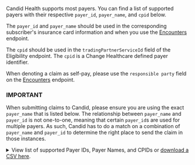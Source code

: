 Candid Health supports most payers. You can find a list of supported payers with their respective `payer_id`, `payer_name`, and `cpid` below.

The `payer_id` and `payer_name` should be used in the corresponding subscriber\'s insurance card information and when you use the [Encounters](../api-reference/encounters) endpoint.

The `cpid` should be used in the `tradingPartnerServiceId` field of the Eligibility endpoint. The `cpid` is a Change Healthcare defined payer identifier.

When denoting a claim as self-pay, please use the `responsible party` field on the [Encounters](../api-reference/encounters) endpoint.

### IMPORTANT
When submitting claims to Candid, please ensure you are using the exact `payer_name` that is listed below. The relationship between `payer_name` and `payer_id` is not one-to-one, meaning that certain `payer_id`s are used for multiple payers. As such, Candid has to do a match on a combination of `payer_name` and `payer_id` to determine the right place to send the claim in those instances.

<details>
<summary>
View list of supported Payer IDs, Payer Names, and CPIDs or <a href="/dynamic-files/payers-list.csv" target="_blank">download a CSV here</a>.
</summary>

| Payer ID | Payer Name | CPID |
| --- | --- | --- |
| Cash Pay _(only in Encounters v1)_ | Cash Pay | - |
| 00019 | COX HEALTH PLAN | 2482 |
| 00019 | CIGNA ENCOUNTERS | 3200 |
| 0002937 | ANTHEM OHIO MEDICAID | 9461 |
| 0003150 | CARESOURCE OHIO MEDICAID | 9458 |
| 0004202 | BUCKEYE OHIO MEDICAID | 9457 |
| 00046 | HILL PHYSICIANS MEDICAL GROUP | 2846 |
| 00050 | COLORADO BLUE SHIELD | 1415 |
| 00050 | COLORADO HMO | 7416 |
| 00060 | CONNECTICUT BLUE SHIELD | 1420 |
| 00060 | CONNECTICUT BLUECARE FAMILY PLAN | 2427 |
| 00060 | CONNECTICUT FEDERAL EMP HLTH BENEFITS | 3419 |
| 00060 | CONNECTICUT MEDICARE BLUE(MEDICARE RISK) | 3420 |
| 00073 | MEDRISK | 9182 |
| 00142 | PARADIGM (ADVA-NET) | 9190 |
| 00200 | MASSACHUSETTS BLUE SHIELD | 2424 |
| 00230 | MISSISSIPPI BLUE SHIELD | 2415 |
| 00241 | MISSOURI BLUE SHIELD - ST LOUIS MO | 1408 |
| 00246 | HIGHMARK BLUE CROSS BLUE SHIELD OF WESTERN NEW YORK | 1169 |
| 00265 | NEVADA BLUE SHIELD | 7496 |
| 00290 | INDIAN HEALTH SERVICES | 5865 |
| 00320 | NORTH DAKOTA WORKFORCE SAFETY | 7413 |
| 00334 | INTER VALLEY HEALTH PLAN | 7261 |
| 00361 | CAPITAL BLUE CROSS - FACILITY CONTRACTED PROVIDERS | 2713 |
| 00401 | SOUTH CAROLINA BLUE SHIELD | 2410 |
| 00403 | BLUECHOICE SOUTH CAROLINA MEDICAID | 2121 |
| 00423 | VIRGINIA BLUE SHIELD | 1413 |
| 00430 | BLUE CROSS WA/AK PREMERA BLUE CROSS | 7445 |
| 00510 | ALABAMA BLUE SHIELD | 2423 |
| 00520 | ARKANSAS BLUE SHIELD | 2416 |
| 00541 | HEALTHY BLUE MISSOURI | 8867 |
| 00544 | HEALTHY BLUE NEBRASKA | 8870 |
| 00551 | HEALTHY BLUE DUAL ADVANTAGE LOUISIANA | 8750 |
| 00562 | MINNESOTA BLUE CROSS BLUE SHIELD HEALTH CARE PROGR | 7892 |
| 00570 | DELAWARE BLUE SHIELD - HIGHMARK | 7456 |
| 00580 | BLUE SHIELD OF NATIONAL CAPITOL AREA - CAREFIRST | 2425 |
| 00590 | FLORIDA BLUE SHIELD | 1414 |
| 00590 | FLORIDA BLUE SHIELD HEALTH OPTIONS HMO | 3417 |
| 00601 | GEORGIA BLUE CHOICE | 1407 |
| 00602 | HEALTHY BLUE NORTH CAROLINA | 9133 |
| 00611 | IDAHO BLUE SHIELD REGENCE | 7426 |
| 00621 | ILLINOIS BLUE SHIELD | 1405 |
| 00630 | INDIANA BLUE SHIELD | 1412 |
| 00660 | KENTUCKY BLUE SHIELD | 2421 |
| 00661 | HEALTHY BLUE LOUISIANA | 7760 |
| 00680 | MAINE BLUE SHIELD | 7446 |
| 00690 | MARYLAND BLUE SHIELD - CAREFIRST | 2419 |
| 00710 | BLUE CROSS AND BLUE SHIELD OF MICHIGAN | 1421 |
| 00710 | MEDICARE PLUS BLUE - MEDICARE ADVANTAGE PLAN | 2287 |
| 00710 | BCBS COMPLETE | 2426 |
| 00720 | MINNESOTA BLUE CROSS AND BLUE SHIELD | 1402 |
| 00720 | MINNESOTA CC SYSTEMS | 1410 |
| 00720 | MINNESOTA BLUE PLUS | 1429 |
| 00760 | NEBRASKA BLUE SHIELD | 1417 |
| 00770 | NEW HAMPSHIRE BLUE SHIELD | 7422 |
| 00772 | BLUE MEDICARE ADVANTAGE | 9162 |
| 00773 | SPECTERA | 5891 |
| 00790 | NEW MEXICO BLUE SHIELD | 7403 |
| 00800 | NEW YORK BLUE SHIELD OF NORTHEASTERN NEW YORK | 7433 |
| 00801 | NEW YORK BLUE SHIELD WESTERN | 4409 |
| 00803 | NEW YORK EMPIRE BLUE SHIELD | 4437 |
| 00804 | NEW YORK BLUE SHIELD OF ROCHESTER | 4408 |
| 00805 | NEW YORK BLUE SHIELD  CENTRAL REGION | 3449 |
| 00806 | NEW YORK BLUE CROSS UTICA/WATERTOWN | 7432 |
| 00816 | MASSACHUSETTS BEHAVIORAL HEALTH PARTNERSHIP | 9222 |
| 00834 | OHIO BLUE SHIELD | 2418 |
| 00840 | OKLAHOMA BLUE SHIELD | 1403 |
| 00851 | OREGON BLUE SHIELD REGENCE | 2404 |
| 00870 | RHODE ISLAND BLUE SHIELD | 7420 |
| 00890 | TENNESSEE BLUE SHIELD | 2401 |
| 00890 | TENNESSEE BLUECARE | 2495 |
| 00910 | UTAH REGENCE BLUE CROSS BLUE SHIELD | 2412 |
| 00910 | UTAH BLUE SHIELD - FEP | 2788 |
| 00922 | SOUTH CAROLINA BLUECHOICE HEALTH PLAN | 7428 |
| 00930 | RIVERSIDE UNIVERSITY HEALTH SYSTEM MEDICAL CENTER | 7744 |
| 00932 | WASHINGTON BLUE SHIELD REGENCE | 7451 |
| 00950 | WISCONSIN BLUE SHIELD | 1401 |
| 00958 | ANTHEM MAINEHEALTH | 8749 |
| 00960 | WYOMING BLUE SHIELD | 7489 |
| 00973 | TRIPLE-S SALUD | 2756 |
| 01066 | ACCLAIM REPRICING | 3895 |
| 01112 | NORTHERN CALIFORNIA MEDICARE | 1436 |
| 01182 | SOUTHERN CALIFORNIA MEDICARE | 1444 |
| 01212 | HAWAII MEDICARE | 2467 |
| 01256 | SPECTRUM ADMINISTRATORS | 3436 |
| 01260 | MAGELLAN HEALTHCARE | 1419 |
| 01312 | NEVADA MEDICARE | 1446 |
| 01757 | AMFIRST INSURANCE | 6254 |
| 01759 | MONITOR LIFE INSURANCE COMPANY | 6256 |
| 02057 | SMITH ADMINISTRATORS | 3467 |
| 02102 | ALASKA MEDICARE | 1455 |
| 02202 | IDAHO MEDICARE | 2465 |
| 02302 | OREGON MEDICARE | 1459 |
| 02402 | WASHINGTON MEDICARE | 1462 |
| 03036 | BLUE BENEFIT ADMINISTRATORS OF MA | 3737 |
| 03102 | ARIZONA MEDICARE | 1456 |
| 03202 | MONTANA MEDICARE | 7400 |
| 03302 | NORTH DAKOTA MEDICARE | 2453 |
| 03402 | SOUTH DAKOTA MEDICARE | 2454 |
| 03432 | ARIZONA PHYSICIANS IPA | 3432 |
| 03502 | UTAH MEDICARE | 2458 |
| 03602 | WYOMING MEDICARE | 2466 |
| 03699 | SIEBA LTD | 7173 |
| 03964 | ELDERWOOD HEALTH | 7899 |
| 04112 | COLORADO MEDICARE | 1449 |
| 04212 | NEW MEXICO MEDICARE | 1457 |
| 04218 | PAN AMERICAN LIFE INSURANCE GROUP | 6861 |
| 04245 | HARVARD COMMUNITY HEALTH PLAN | 7105 |
| 04273 | HALIFAX CHARITY CLAIMS | 8285 |
| 04286 | HEALTH NEW ENGLAND | 6432 |
| 04312 | OKLAHOMA MEDICARE | 1458 |
| 04320 | INNOVATED HEALTHWARE SERVICES | 2814 |
| 04326 | ELEMENT CARE | 6811 |
| 04412 | TEXAS MEDICARE | 1440 |
| 04423 | UNMSCI (MOLINA HEALTHCARE OF UNM SCI) | 5240 |
| 04567 | UNITEDHEALTHCARE COMMUNITY PLAN (REMITTANCE ONLY) | 6893 |
| 05003 | PRESBYTERIAN HEALTH PLAN | 5242 |
| 05047 | NEIGHBORHOOD HEALTH PLAN OF RHODE ISLAND | 2487 |
| 05102 | IOWA MEDICARE | 1438 |
| 05178 | ELDERSERVE HEALTH INC | 8779 |
| 05202 | KANSAS MEDICARE | 2463 |
| 05302 | MISSOURI MEDICARE EASTERN | 1441 |
| 05302 | MISSOURI NORTHWEST MEDICARE - KANSAS CITY, MO | 4451 |
| 05402 | NEBRASKA MEDICARE | 1451 |
| 06102 | ILLINOIS MEDICARE | 1437 |
| 06102 | DIVERSIFIED GROUP BROKERAGE | 6481 |
| 06105 | CONNECTICARE, INC. | 6440 |
| 06111 | OXFORD HEALTH PLANS | 6485 |
| 06161 | PA PREFERRED HEALTH NETWORK - PPHN | 4756 |
| 06202 | MINNESOTA MEDICARE | 1435 |
| 06226 | NOVANET | 6104 |
| 06294 | SOUTH FLORIDA MUSCULOSKELETAL CARE | 1137 |
| 06302 | WISCONSIN MEDICARE | 1434 |
| 06541 | COUNTYCARE HEALTH PLAN | 7738 |
| 06603 | AETNA ASA/GEHA | 7187 |
| 06607 | CARDINAL INNOVATIONS | 5149 |
| 06941 | BAY BRIDGE ADMINISTRATORS LLC | 7798 |
| 07102 | ARKANSAS MEDICARE | 2455 |
| 07202 | LOUISIANA MEDICARE | 1460 |
| 07205 | HEALTHPLUS OF LOUISIANA | 2802 |
| 07302 | MISSISSIPPI MEDICARE | 2451 |
| 07689 | GLOBAL CARE | 2720 |
| 08102 | INDIANA MEDICARE | 1445 |
| 08202 | MICHIGAN MEDICARE | 1461 |
| 08354 | NX HEALTH NETWORK | 7771 |
| 09102 | FLORIDA MEDICARE | 1448 |
| 09202 | PUERTO RICO MEDICARE | 2785 |
| 09302 | VIRGIN ISLANDS MEDICARE | 4487 |
| 09824 | MOLINA HEALTHCARE OF NEW MEXICO | 3848 |
| 09830 | UNIVERSITY FAMILY CARE/PHYSICIAN CARE ADVANTAGE | 2727 |
| 09908 | MARICOPA HEALTH PLAN - MARICOPA CARE ADVANTAGE | 2719 |
| 10002 | SHEAKLEY UNICOMP | 7109 |
| 10010 | CAREWORKS | 3274 |
| 10112 | ALABAMA MEDICARE | 2468 |
| 10145 | FAMILY PRACTICE MEDICAL GROUP | 6232 |
| 10207 | CITRUS HEALTH | 4773 |
| 10212 | GEORGIA MEDICARE | 1466 |
| 10312 | TENNESSEE MEDICARE | 1453 |
| 10378 | SANTA CLARA COUNTY IPA HMO | 5279 |
| 10550 | LASSO HEALTHCARE | 8153 |
| 10629 | CHRISTUS HEALTH MEDICARE ADVANTAGE | 7805 |
| 10956 | QUEST EAP | 8251 |
| 11202 | SOUTH CAROLINA MEDICARE | 2452 |
| 11302 | VIRGINIA MEDICARE | 1442 |
| 11303 | MAGNACARE | 1704 |
| 11315 | FIDELIS MEDICAID ADVANTAGE PLUS | 3792 |
| 11328 | TOUCHSTONE HEALTH (PRESTIGE PLAN) | 1723 |
| 11329 | INTERNATIONAL BENEFITS ADMINISTRATORS | 1165 |
| 11334 | NEW YORK NETWORK MANAGEMENT (NYNM) | 2169 |
| 11345 | GENTIVE CARE CENTRIX | 5266 |
| 11346 | CARECENTRIX CIGNA | 7839 |
| 11347 | CARECENTRIX FLORIDA BLUE | 8770 |
| 11348 | CARECENTRIX HORIZON | 7840 |
| 11370 | A G ADMINISTRATORS LLC | 8752 |
| 11402 | WEST VIRGINIA MEDICARE | 1450 |
| 11502 | NORTH CAROLINA MEDICARE | 1464 |
| 11695 | ICARE, INDEPENDENT CARE HEALTH | 2285 |
| 11752 | CLAIMSBRIDGE HIGH PERFORMANCE NETWORK | 6270 |
| 11789 | SGIC | 8130 |
| 11856 | UFCW LOCAL 1000 AND KROGER DALLAS HEALTH & WELFARE | 9213 |
| 11889 | INSURANCE SYSTEMS, INC. | 1127 |
| 12090 | BYWATER | 9171 |
| 12102 | DELAWARE MEDICARE | 2456 |
| 12113 | CHILDRENS SPECIAL HEALTH PROGRAM | 1201 |
| 12115 | VETERANS ADMINISTRATION FEE BASIS PROGRAMS | 3887 |
| 12122 | NEW JERSEY MANUFACTURERS (NJM) WC | 7757 |
| 12202 | DISTRICT OF COLUMBIA METROPOLITAN AREA MEDICARE | 2459 |
| 12202 | VIRGINIA MEDICARE (ALEX, ARLGTN, FAIRFAX | 2461 |
| 12202 | MARYLAND MEDICARE (MONTG, PRINCE GEORGE) | 2464 |
| 12268 | TOTAL SENIOR CARE | 8288 |
| 12302 | MARYLAND MEDICARE | 7402 |
| 12399 | PHYSICIAN HEALTH PLAN OF NORTHERN INDIANA - PHP | 3815 |
| 12402 | NEW JERSEY MEDICARE | 1465 |
| 12422 | ALTRU PRIME BY MEDICA | 6799 |
| 12502 | PENNSYLVANIA MEDICARE | 2457 |
| 128CA | AETNA BETTER HEALTH OF CALIFORNIA | 7838 |
| 128FL | AETNA BETTER HEALTH OF FLORIDA | 7265 |
| 128KS | AETNA BETTER HEALTH OF KANSAS | 8111 |
| 128KY | AETNA BETTER HEALTH OF KENTUCKY | 7410 |
| 128LA | AETNA BETTER HEALTH OF LOUISIANA | 7183 |
| 128MD | AETNA BETTER HEALTH OF MARYLAND | 7758 |
| 128MI | AETNA BETTER HEALTH OF MIGHIGAN | 7220 |
| 128VA | AETNA BETTER HEALTH OF VIRGINIA | 7737 |
| 128WV | AETNA BETTER HEALTH OF WEST VIRGINIA | 1147 |
| 12956 | EMPOWER HEALTHCARE SOLUTIONS | 8137 |
| 12B37 | EXCELLUS DENTAL | 8730 |
| 12K1A | BEACON HEALTH OPTIONS - SOUTHWEST PENNSYLVANIA | 7657 |
| 12X42 | BANNER HEALTH SELECT 500 PPO | 3845 |
| 12X56 | BEACON HEALTH OPTIONS FKA VALUE OPTIONS | 4926 |
| 13010 | VAYA HEALTH | 6233 |
| 13054 | HEALTH CHOICE GENERATIONS UTAH | 8716 |
| 13079 | STONES RIVER IPA CLOVER HEALTH | 8151 |
| 13102 | CONNECTICUT MEDICARE | 1452 |
| 13123 | MEDIGOLD PPO | 7118 |
| 13141 | PARTNERS BEHAVIORAL HEALTH | 6701 |
| 131595091 | NEW YORK HOTEL FUND | 7707 |
| 13162 | 1199SEIU Family of Funds | 5405 |
| 13174 | MONTEFIORE HMO | 2817 |
| 13189 | MERIDIAN HEALTH PLAN | 4777 |
| 13193 | GREAT AMERICAN LIFE INS CO (MEDICARE SUPPLEMENT) | 6437 |
| 13202 | NEW YORK EMPIRE MEDICARE | 4442 |
| 13265 | METROPOLITAN HEALTH PLUS | 2296 |
| 13282 | NEW YORK MEDICARE (UPSTATE) | 1463 |
| 13285 | CLOVER HEALTH | 6433 |
| 13292 | NEW YORK MEDICARE GHI | 7401 |
| 13315 | INSURANCE DESIGN ADMINISTRATORS | 2871 |
| 13334 | AFFINITY HEALTH PLAN | 2247 |
| 13337 | BMC HEALTHNET PLAN | 3818 |
| 13343 | AMALGAMATED LIFE AKA ALICARE KOP PA LOC | 4297 |
| 13360 | CENTERLIGHT HEALTHCARE | 6820 |
| 133741352 | VERSANT HEALTH | 6195 |
| 13382 | US FAMILY HEALTH PLAN ORTHONET | 6221 |
| 13383 | ORTHONET - AETNA | 2263 |
| 13407 | ST. VINCENT CATHOLIC MEDICAL CENTER NEW YORK | 2845 |
| 13413 | WIN HEALTHCARE | 5710 |
| 13550 | ALICARE | 5403 |
| 13551 | EMBLEM HEALTH | 2744 |
| 14043 | NHI BILLING SERVICES | 9112 |
| 14112 | MAINE MEDICARE | 2472 |
| 14140 | FARM FAMILY | 5876 |
| 14142 | NEW YORK STATE DEPT OF HEALTH UNCOMPENSATED CARE | 5863 |
| 14163 | EASY CHOICE HEALTH PLAN OF CA | 1119 |
| 14163 | WELLCARE | 1844 |
| 14163 | CARE 1ST HEALTH PLAN OF ARIZONA | 2289 |
| 14165 | MVP HEALTH CARE | 1748 |
| 14179 | CARECORE AETNA RADIOLOGY | 2835 |
| 141797357 | NEW YORK MEDICAID | 1422 |
| 14180 | CARECORE OXFORD RADIOLOGY | 1727 |
| 14182 | CARECORE  NATIONAL | 3894 |
| 14188 | CARECORE NATIONAL WELLCARE HEALTH PLAN | 4870 |
| 14212 | MASSACHUSETTS MEDICARE | 2469 |
| 14312 | NEW HAMPSHIRE MEDICARE | 2470 |
| 14316 | COMMONWEALTH CARE ALLIANCE- MEDICARE ADVANTAGE | 9220 |
| 14412 | RHODE ISLAND MEDICARE | 7419 |
| 14512 | VERMONT MEDICARE | 2471 |
| 14829 | CO-ORDINATED BENEFIT PLAN, LLC | 5290 |
| 14966 | PARTNERS HEALTH PLAN | 1111 |
| 15003 | YOURCARE | 7249 |
| 15102 | KENTUCKY MEDICARE | 2462 |
| 15202 | OHIO MEDICARE | 1447 |
| 15243 | COMPMANAGEMENT HEALTH | 6887 |
| 15459 | HIGHMARK SENIOR SOLUTIONS COMPANY | 7131 |
| 15460 | COMMUNITY BLUE MEDICARE PLUS PPO | 7130 |
| 15682 | SENIOR NETWORK HEALTH - UTICA | 1266 |
| 15749 | TDS/TOP MEDICAL GROUP | 9139 |
| 15750 | STONES RIVER IPA FORTN BLUE CROSS BLUE SHIELD ONLY | 2273 |
| 15752 | STONES RIVER IPA - WINDSOR | 4469 |
| 15976 | VIBRA HEALTH PLAN | 1181 |
| 16013 | MEDICARE DME MAC JURISDICTION A | 7475 |
| 16109 | LANCASTER GENERAL HEALTH GROUP | 5262 |
| 16120 | AMERICAS PPO ARAZ GROUP | 7424 |
| 16146 | MOLINA HEALTHCARE OF NEW YORK | 3434 |
| 16307 | CAREPARTNERS OF CONNECTICUT | 8170 |
| 16565 | EMHS EMPLOYEE HEALTH PLAN | 7741 |
| 16600 | CHAUTAUQUA COUNTY HEALTHCARE PLAN - MAYVILLE, NY | 2231 |
| 16644 | NOVA HEALTHCARE ADMINISTRATORS, INC. (GRAND ISLAND | 5486 |
| 16755 | HEALTH SERVICES PREFERRED (HSP) BY EMERALD HEALTH | 8451 |
| 17013 | MEDICARE DME MAC JURISDICTION B | 7476 |
| 170148 | WILLIAMETTE VALLEY COMMUNITY HEALTH CCO | 4798 |
| 170558746 | TUFTS HEALTH PLAN | 2438 |
| 170558746 | TUFTS HEALTH DIRECT | 5475 |
| 17516 | NORTH SHORE LIJ (EMPLOYEE PLAN) | 6790 |
| 17902 | COMMUNITY CARE ASSOCIATES | 5844 |
| 17929 | HPH HOSPICE | 8204 |
| 18003 | MEDICARE DME MAC JURISDICTION C | 7477 |
| 18049 | IOWA MEDICAID | 1469 |
| 18151 | INCENTICARE | 9200 |
| 18247 | REDLANDS YUCAIPA MEDICAL GROUP | 5892 |
| 19003 | MEDICARE DME MAC JURISDICTION D | 7478 |
| 19191 | NATIVE CARE HEALTH | 6878 |
| 19416 | COPPERPOINT INSURANCE COMPANIES | 9729 |
| 19450 | HOTSTART | 8159 |
| 19753 | BENEFIT PLAN ADMINISTRATORS | 1217 |
| 1UNTY | UNITY HEALTH PLANS | 2791 |
| 20029 | AMERICAS CHOICE HEALTHPLAN | 4468 |
| 20050 | INTEGRATED MEDICAL SOLUTIONS | 6163 |
| 20090 | UNITED CLAIM SOLUTIONS | 1288 |
| 20133 | OPTIMUM HEALTHCARE SERVICES | 4227 |
| 20149 | MOLINA HEALTHCARE OF OHIO | 2286 |
| 20172 | PENNSYLVANIA PACE | 6228 |
| 2020E | 2020 EYECARE | 8215 |
| 20212 | TETHYS HEALTH VENTURES | 5842 |
| 20270 | HEALTH PAYMENT SYSTEMS, INC. | 4768 |
| 20333 | WORKSITE BENEFIT SERVICES | 3243 |
| 20356 | HEALTH AT CERNER | 2408 |
| 20377 | PACIFICSOURCE MEDICARE | 6147 |
| 20416 | PACIFICSOURCE COMMUNITY HEALTH SOLUTIONS | 4794 |
| 20446 | 6 DEGREES HEALTH | 8721 |
| 20501 | HEALTHCARE PARTNERS OF NEVADA | 6178 |
| 20510 | PATIENT PHYSICIAN COOPERATIVES | 8868 |
| 20538 | TRI-VALLEY MEDICAL GROUP | 7807 |
| 20554 | MOLINA HEALTHCARE OF TEXAS | 4226 |
| 20572 | MSA CAREGUARD | 7876 |
| 20805 | MARRICK MEDICAL FINANCE | 6434 |
| 20818 | ESSENCE | 2274 |
| 20934 | MOLINA HEALTHCARE OF ILLINOIS | 6806 |
| 21062 | CHRISTUS HEALTH NEW MEXICO | 7195 |
| 21614 | PACE GREATE NEW ORLEANS (NORLN) | 1267 |
| 22099 | HORIZON BLUE SHIELD OF NEW JERSEY | 2414 |
| 22100 | HEALTH CHOICE INTEGRATED CARE | 7268 |
| 22149 | KERN HEALTH CARE NETWORK (KERN COUNTY) | 6815 |
| 22175 | I E SHAFFER | 3240 |
| 22240 | SAINT BARNABAS SYSTEM HEALTH PLAN | 1897 |
| 22248 | AMERIHEALTH CARITAS PENNSYLVANIA | 1710 |
| 22251 | HEALTHY YORK NETWORK | 6883 |
| 22254 | FALLON TOTAL CARE | 3801 |
| 22264 | VYTRA HEALTHCARE | 8440 |
| 22284 | COLONIAL MEDICAL BERMUDA | 5811 |
| 22285 | ATLANTIC MEDICAL | 6429 |
| 22286 | BRITCAY MEDICAL | 1218 |
| 22287 | COLONIAL MEDICAL EASTERN CARIBBEAN | 8772 |
| 22312 | QUALCARE DBA QANI ADMINISTRATORS | 1204 |
| 22321 | ONE CALL MEDICAL | 4254 |
| 22326 | HORIZON NJ HEALTH | 1709 |
| 22344 | EXCEEDENT LLC | 7732 |
| 22384 | ADMINISTRATIVE CONCEPTS | 3228 |
| 22603 | NEW JERSEY CARPENTERS HEALTH FUND | 2214 |
| 22771 | MANAGED HEALTH NETWORK | 1495 |
| 22823 | MID-AMERICAN BENEFITS (ELITE CHOICE) | 6424 |
| 23045 | CAPITAL BLUE CROSS - PHYSICIAN CONTRACTED PROVIDER | 7705 |
| 23071 | ALLIANCE BEHAVIORAL HEALTHCARE | 6463 |
| 23160 | MEDICO INSURANCE COMPANY | 6885 |
| 23212 | DPC CORE, INC. | 8809 |
| 23223 | LOOMIS COMPANY (THE) | 5444 |
| 23228 | AETNA BETTER HEALTH OF PENNSYLVANIA | 5823 |
| 23243 | BENEBAY | 8810 |
| 23249 | SENTINEL MANAGEMENT SERVICES | 3256 |
| 23250 | SIGNIFICA BENEFIT SERVICES, INC. | 5469 |
| 23266 | PRIMESOURCE HEALTH NETWORK PPO - HARRISBURG, PA | 3888 |
| 23283 | PITTSBURGH CARE PARTNERSHIP, INC. | 8734 |
| 23284 | KEYSTONE FIRST | 8475 |
| 23285 | SELECT HEALTH OF SOUTH CAROLINA | 2890 |
| 23287 | INTERGROUP SERVICES CORP. | 5485 |
| 23296 | COMPFIRST, LLC | 4884 |
| 23550 | MIDLAND MANAGEMENT / MFC | 3229 |
| 236003113 | PENNSYLVANIA MEDICAID | 1491 |
| 236003113 | 1-888-OHIOCOMP | 6845 |
| 23626 | CENTRAL PENNSYLVANIA TEAMSTERS FUND | 7831 |
| 23641 | GMP EMPLOYERS RETIREE TRUST | 4159 |
| 23708 | C AND O EMPLOYEES HOSPITAL ASSN. | 2850 |
| 23861 | EASTERN IOWA COMMUNITY HEALTHCARE | 7159 |
| 24077 | SANTA CLARA FAMILY HEALTH PLAN | 5181 |
| 24585 | ACTIN CARE GROUPS | 7461 |
| 24735 | WESTERN GROWERS ASSURANCE TRUST | 1735 |
| 24818 | AMIDA CARE | 3466 |
| 25059 | FOREST COUNTY POTAWATOMI INSURANCE | 7727 |
| 25133 | HEALTH CARE USA | 1837 |
| 25145 | BENEFIT COORDINATORS CORPORATION (PITTSBURGH, PA) | 3864 |
| 25160 | MCA ADMINISTRATORS | 4738 |
| 25169 | GATEWAY HEALTH PLAN - MEDICAID PENNSYLVANIA | 8472 |
| 25172 | DH EVANS AND ASSOCIATES | 6143 |
| 25175 | UNITEDHEALTHCARE COMMUNITY PLAN OF OHIO | 2809 |
| 25181 | LIFE PITTSBURGH | 8292 |
| 25184 | UPMC VISION ADVANTAGE | 6180 |
| 251CC | CHILDREN'S COMMUNITY HEALTH PLAN | 1149 |
| 251MS | MEDSTAR SELECT | 6250 |
| 251MS | MEDSTAR MEDICARE CHOICE | 6251 |
| 251PR | PREMIER HEALTH PLAN | 6766 |
| 251VA | VIRGINIA PREMIER INDIVIDUAL PLANS | 7881 |
| 25404 | SEVEN CORNERS | 5144 |
| 25463 | BIND | 8139 |
| 25531 | EMBLEMHEALTH PLAN INC HMO | 1784 |
| 25711 | WELLNET HEALTH PLANS | 8801 |
| 25712 | ESURANCE INSURACE COMPANY | 7761 |
| 25849 | EAST BOSTON NEIGHBORHOOD PACE | 1260 |
| 25922 | VIECARE LIFE ARMSTRONG | 9160 |
| 25923 | VIECARE LIFE BUTLER | 9161 |
| 25924 | VIECARE LIFE BEAVER AND LIFE LAWRENCE COUNTIES | 7706 |
| 26000618 | NEW HAMPSHIRE MEDICAID | 7423 |
| 26054 | ICARE HEALTH OPTIONS TPA | 5299 |
| 26097 | ML HEALTHCARE | 1186 |
| 26119 | AMERICAN INSURANCE ADMINISTRATORS | 7722 |
| 26158 | ALLCARE PEBB | 7163 |
| 26176 | MOLINA HEALTHCARE OF VIRGINIA | 8727 |
| 26337 | AETNA BETTER HEALTH OF ILLINOIS | 6140 |
| 26375 | AMERIGROUP | 1741 |
| 26545 | VILLAGECAREMAX | 6834 |
| 26748 | PROFFESSIONAL HEALTH CARE NETWORK (PHCN) | 9217 |
| 27004 | CARE WISCONSIN FIRST HEALTH PLAN | 5809 |
| 27005 | MEDOVA HEALTHCARE | 6746 |
| 27008 | EMPLOYERS COALITION ON HEALTH (ECOH) | 4277 |
| 2700U | LIFESTYLE HEALTH PLANS | 6645 |
| 27034 | PEAK PACE SOLUTIONS | 6862 |
| 27048 | PAYER FUSION | 6853 |
| 27133 | DIGNITY HEALTH MEDICAL NETWORK - CENTRAL CALIFORNI | 8189 |
| 27154 | ARIZONA PRIORITY CARE PLUS | 6220 |
| 27215 | KENTUCKY HEALTH ADMINISTRATORS | 6282 |
| 27357 | AMERIHEALTH CARITAS LOUISIANA | 6156 |
| 27905 | COMMUNITY HEALTH ALLIANCE TENNESSEE | 7155 |
| 28530 | SECURE HEALTH PLANS OF GEORGIA, LLC | 3774 |
| 28680 | PHCS MULTIPLAN - GROUP RESOURCES | 8192 |
| 28943 | STONES RIVER IPA TP-ACO | 6414 |
| 29018 | THE HEALTH PLAN OF WESTERN ILLINOIS | 7156 |
| 29076 | MEDICAL MUTUAL OF OHIO - PROLINK | 4423 |
| 30005 | GALVESTON COUNTY INDIGENT HEALTHCARE | 7712 |
| 30031 | PRO-CLAIM PLUS, INC. | 1193 |
| 30103 | HEALTH POINTE OF NEW YORK | 8751 |
| 30166 | THRIVENT FINANCIAL LUTHERAN BROTHERHOOD MEDICARE | 1192 |
| 30167 | THRIVENT FINANCIAL AID ASSOC FOR LUTHERAN MEDICARE | 1191 |
| 30360 | INDIVIDUAL ASSURANCE COMPANY | 7215 |
| 30377 | ACTUARIAL MANAGEMENT RESOURCES | 9135 |
| 30506 | IBEW LOCAL 26 | 9173 |
| 30891 | SIERRA MEDICAL GROUP | 7138 |
| 31048 | WESTERN SOUTHERN LIFE GROUP | 5415 |
| 31053 | STATE FARM INSURANCE COMPANIES | 5419 |
| 31074 | BIG LOTS ASSOCIATES BENEFIT PLAN | 3207 |
| 31114 | CARESOURCE THE COMMUNITY TRANSITION PLAN | 3826 |
| 31118 | CENTRAL BENEFITS MUTUAL | 1845 |
| 31125 | TRIBUTE HEALTH PLAN OF OKLAHOMA | 7854 |
| 31127 | INTEGRA GROUP | 1864 |
| 31129 | INTEGRA GROUP - CHA | 3860 |
| 31130 | AMERICAN HEALTH ADVANTAGE OF TENNESSEE | 9218 |
| 31135 | AMERICAN HEALTH ADVANTAGE OF MISSISSIPPI | 9142 |
| 31138 | AHPO | 4296 |
| 31140 | GEORGIA HEALTH ADVANTAGE | 8879 |
| 31144 | TRIHEALTH PHYSICIAN SERVICES | 5150 |
| 31149 | MCGREGOR PACE | 1138 |
| 31155 | AMERICAN HEALTH ADVANTAGE OF TEXAS | 9117 |
| 31165 | EYEMED VISION CARE | 5817 |
| 31172 | INNOVANTE BENEFIT ADMINISTRATOR | 6134 |
| 31182 | TOTAL COMMUNITY CARE | 4770 |
| 3135M | MDWISE HEALTHY INDIANA PLAN | 8113 |
| 31400 | PROVIDER PARTNERS HEALTH PLAN OF PENNSYLVANIA | 8222 |
| 31401 | PROVIDER PARTNERS HEALTH PLAN OF ILLINOIS | 8412 |
| 31402 | PROVIDER PARTNERS HEALTH PLAN OF OHIO | 9233 |
| 31403 | TEXAS INDEPENDENCE HEALTH PLAN, INC | 8471 |
| 31404 | PROVIDER PARTNERS HEALTH PLAN OF MISSOURI | 9126 |
| 31441 | S&S HEALTHCARE STRATEGIES | 3740 |
| 31478 | PREFERRED HEALTH PROFFESIONAL | 4452 |
| 31625 | ELDERPLAN | 1853 |
| 31626 | VNA HOMECARE OPTIONS | 6842 |
| 31650 | WAGNER MEINERT | 6771 |
| 31828 | LIGHTHOUSE HEALTH PLAN | 8171 |
| 32002 | BLUE CROSS COMPLETE OF MICHIGAN | 7409 |
| 32052 | EVERPOINT | 9215 |
| 32456 | FIRST CHOICE VIP CARE | 9248 |
| 32691 | VITORI HEALTH | 9420 |
| 33001 | UNIVERSAL CARE - CALIFORNIA | 3836 |
| 33010 | GREATER NEWPORT PHYSICIANS MEDICAL GROUP | 5845 |
| 33033 | FCE BENEFIT ADMINISTRATORS | 3253 |
| 33036 | LOMA LINDA UNIVERSITY HEALTH CARE | 6846 |
| 33065 | CHOC-CHILDRENS HOSPITAL OF ORANGE CO HEALTH - RADY | 6792 |
| 33070 | CHIROMETRICS | 1133 |
| 33373 | MOLINA HEALTHCARE OF CALIFORNIA (ENCOUNTERS ONLY) | 7844 |
| 33628 | MARICOPA HEALTH PLAN | 6717 |
| 33632 | CONCORDIA CARE INC. | 7137 |
| 33898 | PREFERRED HEALTH CARE OF PENNSYLVANIA | 5253 |
| 34009 | MYNEXUS, INC. | 7250 |
| 34108 | ES BEVERIDGE AND ASSOCIATES | 7101 |
| 34131 | SELF FUNDED PLANS (IL, PA, OH) | 6494 |
| 34136 | JP FARLEY CORPORATION | 3771 |
| 34145 | KLAIS AND COMPANY | 5422 |
| 34158 | CONTIGO HEALTH | 2898 |
| 34159 | NORTH AMERICAN BENEFITS NETWORK (CLEVELAND, OH) | 8430 |
| 34167 | HEALTH SERVICES PREFERRED (HSP) EMERALD HEALTH | 6768 |
| 34171 | FRONTPATH HEALTH COALITION | 2299 |
| 34186 | CSI NETWORK SERVICES | 6145 |
| 34189 | OHIO HEALTH CHOICE, PPO | 1860 |
| 34192 | MUTUAL HEALTH SERVICES | 2290 |
| 34196 | APEX BENEFIT SERVICES | 3814 |
| 34525 | COMMUNICARE ADVANTAGE | 9144 |
| 345724166 | DELAWARE MEDICAID | 2726 |
| 34638 | UNIFIED PHYSICIANS NETWORK | 6131 |
| 34734 | AETNA BETTER HEALTH OF NEW YORK | 6832 |
| 34924 | UCS CEMENT MASONS | 8230 |
| 35092 | MORRIS ASSOCIATES | 4424 |
| 35112 | EMPLOYEE PLANS | 1834 |
| 35115 | INTOTAL HEALTH | 1103 |
| 35149 | COOK GROUP HEALTH PLAN | 4460 |
| 35161 | COMMUNITY HEALTH DIRECT | 1754 |
| 35162 | MANAGED CARE SERVICES | 1878 |
| 35164 | SAGAMORE HEALTH NETWORK | 6464 |
| 35174 | QUALCHOICE OF ARKANSAS | 5428 |
| 35182 | TRUSTMARK HEALTH (CORESOURCE AZ IL IN MD MN NC PA) | 3791 |
| 35183 | TRUSTMARK HEALTH BENEFITS (CORESOURCE OH) | 3254 |
| 35186 | DUNN AND ASSOCIATES | 2293 |
| 35187 | TRUSTMARK HEALTH BENEFITS (CORESOURCE INTERNAL) | 4771 |
| 35193 | COMMUNITY HEALTH ALLIANCE | 3820 |
| 35198 | UNIFIED GROUP SERVICES | 3838 |
| 3519M | MDWISE HOOSIER HEALTHWISE | 8112 |
| 35202 | SECURITY ADMINISTRATIVE SERVICES | 4412 |
| 35206 | HEALTHCARE GROUP (THE) | 2825 |
| 35245 | MARPAI HEALTH | 7278 |
| 35416 | PACE NEBRASKA | 1172 |
| 35456 | CLARION HEALTH | 8287 |
| 35600 | INDIANA DEPARTMENT OF HEALTH - CHILDRENS HEALTH | 6181 |
| 35605 | EVERENCE | 5131 |
| 35749 | TDS/TOP PHYSICIANS GROUP | 9140 |
| 36066 | BANKERS LIFE AND CASUALTY | 1240 |
| 36149 | BENEFIT ADMINISTRATIVE SYSTEMS, LLC | 4287 |
| 36215 | CENTRAL STATES HEALTH & WELFARE FUNDS | 6492 |
| 36273 | AARP | 5271 |
| 36312 | MANAGED HEALTH CARE ASSOCIATES | 1230 |
| 36320 | ADVOCATE HEALTH CENTERS | 3704 |
| 36331 | PROFESSIONAL BENEFIT ADMINISTRATORS (OAK BROOK,IL) | 2807 |
| 36334 | MACNEAL HEALTH PROVIDERS | 2270 |
| 363353243 | HFN, INC. | 2717 |
| 36337 | WEISS HEALTH PROVIDERS | 6204 |
| 36338 | GROUP ADMINISTRATORS LTD. | 1770 |
| 36342 | INSURANCE PROGRAM MANAGERS GROUP | 8409 |
| 36345 | PHYSICIANS CARE NETWORK (ROCKFORD, IL ONLY) | 2840 |
| 36346 | NORTHWEST SUBURBAN IPA (ILLINOIS) | 3736 |
| 36347 | NORTHERN ILLINOIS HEALTH PLAN | 2291 |
| 36373 | PRAIRIE STATES ENTERPRISES, INC. | 3891 |
| 36389 | RUSH PRUDENTIAL HEALTH PLANS (HMO ONLY) | 4144 |
| 36393 | CENTURY PHO | 6237 |
| 36396 | FAMILY MEDICAL NETWORK | 2479 |
| 36397 | TRELLIS HEALTH PARTNERS | 7853 |
| 36400 | OAK WEST PHYSICIAN ASSOCIATION | 7245 |
| 36401 | PREFERRED NETWORK ACCESS, INC. | 3831 |
| 36404 | SELF INSURED PLANS LLC | 5471 |
| 36411 | SWEDISH COVENANT HOSPITAL | 6848 |
| 36434 | EARLY INTERVENTION CENTRAL BILLING | 3477 |
| 36477 | VILLAGE PRACTICE MANAGEMENT COMPANY | 9121 |
| 36479 | COLLECTIVE HEALTH | 8883 |
| 36483 | ASPIRUS MEDICARE ADVANTAGE | 8840 |
| 36609 | BOILERMAKERS NATIONAL HEALTH AND WELFARE | 6425 |
| 36878 | ENTRUST | 5827 |
| 37-1320188 | ILLINOIS MEDICAID | 2488 |
| 37050 | MENTAL HEALTH CONSULTANTS INC. | 7878 |
| 37077-NOCD | COLONIAL PENN LIFE INSURANCE COMPANY | 1180 |
| 37086 | PEKIN INSURANCE | 5194 |
| 37105 | SAGE TECHNOLOGIES | 3761 |
| 37114 | H.E.R.E.I.U. WELFARE PENSION PLAN | 2865 |
| 37116 | LAKE COUNTY PHYSICIANS ASSOCIATION | 1851 |
| 37118 | BENEFIT PLAN ADMINISTRATORS, INC. | 8482 |
| 37121 | MASHANTUCKET PEQUOT TRIBAL NAT. | 2818 |
| 37135 | CONSOCIATE GROUP | 3742 |
| 37136 | PHYSICIANS HEALTH ASSOCIATES / MIDLAND MGMT | 3770 |
| 37137 | HSHS MEDICAL GROUP IPA | 4747 |
| 37175 | LOYOLA PHYSICIAN PARTNERS | 9275 |
| 37214 | CENTRAL STATES JOINT BOARD HEALTH AND WELFARE FUND | 9232 |
| 37216 | EMPLOYEE BENEFIT SERVICES - FT MILL, SC | 2836 |
| 37217 | KEY BENEFIT ADMINISTRATORS, INC. | 2821 |
| 37230 | TR PAUL INC. | 3242 |
| 37233 | MISSISSIPPI PUBLIC ENTITY EMPLOYEE BENEFIT TRUST | 3871 |
| 37237 | UMR LEXINGTON | 1233 |
| 37242 | PROFESSIONAL CLAIMS MANAGEMENT (CANTON, OH) | 2899 |
| 37247 | WESTERN MUTUAL INSURANCE | 3827 |
| 37257 | EBSO, INC. | 4414 |
| 37259 | SPECIAL AGENTS MUTUAL BENEFITS ASSOCIATION (SAMBA) | 1116 |
| 37264 | ST. JOHNS CLAIMS ADMINISTRATION | 3855 |
| 37266 | SOUTHWEST SERVICE LIFE | 3244 |
| 37267 | LOMA LINDA UNIVERSITY ADVENTIST | 5124 |
| 37268 | PALLIDIAN MUSCULAR SKELETAL HEALTH | 4877 |
| 37269 | INTERNATIONAL UNION OF OPERATING ENGINEERS LOC 15 | 3260 |
| 37275 | MISSOULA COUNTY MEDICAL BENEFITS PLAN | 3446 |
| 37276 | GROUP INSURANCE SERVICE CENTER | 4450 |
| 37279 | INSURANCE ADMINISTRATORS OF AMERICA (IAA) | 3237 |
| 37280 | AGA | 3878 |
| 37281 | LIBERTY UNION | 5294 |
| 37282 | SELECT BENEFIT ADMINISTRATORS OF AMERICA | 2747 |
| 37283 | CINCINNATI FINANCIAL CORPORTATION | 2722 |
| 37284 | TRANSCHOICE KEY BENEFIT ADMINISTRATORS | 3249 |
| 37287 | PLANNED ADMINISTRATORS, INC. | 3883 |
| 37290 | HEALTH SERVICES FOR CHILDREN WITH SPECIAL NEEDS | 2297 |
| 37299 | NYHART | 3842 |
| 37300 | FACS GROUP | 3854 |
| 37301 | SUMMIT AMERICA INSURANCE SERVICES, INC. | 2253 |
| 37307 | CONNECTICUT CARPENTERS HEALTH FUND PLAN | 1269 |
| 37308 | ALLIED BENEFIT SYSTEMS | 1759 |
| 37309 | PROCTECTIVE LIFE INSURANCE | 4444 |
| 37315 | PRISM UNIVERA | 5159 |
| 37316 | LEON MEDICAL CENTER HEALTH PLAN | 2282 |
| 37320 | CREATIVE PLAN ADMINISTRATORS | 8774 |
| 37321 | KEY SELECT | 5880 |
| 37322 | AMERICAN WORKER HEALTH PLAN | 3273 |
| 37323 | KEY SOLUTIONS | 7256 |
| 37330 | PHYSICIANS HEALTH PLAN MID-MICHIGAN / PHP | 2498 |
| 37331 | RIGHTCHOICE BENEFITS ADMINISTRATORS | 5807 |
| 37363 | COMPSYCH | 6206 |
| 37601 | UNIV OF IL AT CHIG, DIV OF SPECIALIZED CARE CHLDRN | 8800 |
| 37602 | UNITED HEALTHONE / GOLDEN RULE | 6483 |
| 38201 | TOTAL HEALTHCARE, INC. | 3852 |
| 38219 | AMERAPLAN | 4298 |
| 38221 | REGENCY EMPLOYEE BENEFITS | 6201 |
| 382242827 | HAP/AHL/CURANET | 6466 |
| 38225 | TRUSTMARK HEALTH BENEFITS (CORESOURCE DETROIT) | 1773 |
| 38232 | WEYCO, INC. | 8402 |
| 38238 | NORTHERN CA SHEET METAL WORKERS HEALTH CARE PLAN | 2219 |
| 38241 | EMPLOYEE BENEFIT CONCEPTS (FARMINGTON HILLS, MI) | 3705 |
| 38254 | BENEFIT ADMINISTRATORS | 5404 |
| 38259 | SMARTHEALTH | 3230 |
| 38260 | UNITED BENEFIT ADVISORS | 8160 |
| 38265 | ASR PHYSICIANS CARE | 4294 |
| 38308 | CHRISTIAN BROTHERS SERVICES | 6202 |
| 38309 | HEALTH NET OF ARIZONA - DOS BEFORE 10/1/18 | 2445 |
| 38310 | JOHN MORRELL | 4291 |
| 38333 | MOLINA HEALTHCARE OF CALIFORNIA | 1423 |
| 38334 | MOLINA HEALTHCARE OF MICHIGAN | 5443 |
| 38336 | MOLINA HEALTHCARE OF WASHINGTON | 1863 |
| 38337 | UPPER PENINSULA HEALTH PLAN | 3741 |
| 38338 | MCLAREN ABW - KENT HEALTH PLAN | 3794 |
| 3833A | MCLAREN HEALTH ADVANTAGE | 6735 |
| 3833C | MCLAREN HEALTH PLAN MEDICAID | 6732 |
| 3833N | NORTHERN HEALTH PLAN | 6737 |
| 3833R | MCLAREN ADVANTAGE SNP | 6739 |
| 3833T | TENCON HEALTH PLAN | 6738 |
| 38343 | INGHAM HEALTH PLAN | 7252 |
| 38416 | SPENCER STUART (ARM LTD) | 7791 |
| 38692 | AETNA BETTER HEALTH OF TEXAS | 2142 |
| 38828 | HPMC - ALTA MED CLINICS (HPMC - AMC) | 8856 |
| 39026 | UNITED MEDICAL RESOURCES | 5402 |
| 39045 | SECURITY HEALTH PLAN OF WISCONSIN | 5427 |
| 39081 | BENEFIT PLAN ADMINISTRATORS CO. (EUA CLAIRE, WI) | 2882 |
| 39113 | DEAN HEALTH PLAN | 1497 |
| 39114 | MERCYCARE HMO | 5298 |
| 39126 | COMMUNITY CARE ORGANIZATION | 2232 |
| 39144 | NETWORK HEALTH PLAN OF WISCONSIN | 1783 |
| 39151 | WISCONSIN EDUCATORS ASSOCIATION (WEA) | 4413 |
| 39156 | PHYSICIANS PLUS INSURANCE CORPORATION | 5478 |
| 39167 | GROUP HEALTH COOPERATIVE SOUTH CENTRAL WISCONSIN | 1876 |
| 39180 | QUARTZ ASO | 7264 |
| 39182 | INSURANCE TPA.COM ADMINISTRATORS | 2176 |
| 391910147 | WISCONSIN DEPARTMENT OF CORRECTIONS | 4774 |
| 39640 | GREAT LAKES PACE | 8144 |
| 39856 | ANGLE HEALTH | 9184 |
| 40025 | INNOVATION HEALTH | 6869 |
| 40043 | FIRE DEPARTMENT CITY OF NEW YORK | 8125 |
| 40137 | KALOS HEALTH | 7720 |
| 40437 | QUAD CITY COMMUNITY HEALTHCARE | 7158 |
| 40585 | INDECS CORPORATION | 3896 |
| 40753 | INVICTA HEALTH SOLUTIONS | 8805 |
| 41095 | WILSON MCSHANE | 5839 |
| 41124 | MERITAIN HEALTH | 1708 |
| 41136 | LIFE TRAC | 3844 |
| 411479744 | PREFERRED ONE | 3410 |
| 41154 | HEALTH TRADITION | 2752 |
| 41161 | OPTUM PHYSICAL HEALTH | 3784 |
| 411674742 | MINNESOTA MEDICAID | 1468 |
| 41178 | AMERICAS TPA | 2143 |
| 41194 | OPTUMHEALTH CARE SOLUTIONS | 3824 |
| 41201 | CLIENT FIRST INC. | 7293 |
| 41202 | TOTAL PLAN SERVICES | 6199 |
| 41204 | TCC BASIC PLUS | 1203 |
| 41205 | BENEFIT ADMINISTRATION SERVICES, LTD (BAS LTD) | 5849 |
| 41206 | ULTRABENEFITS INC. | 6266 |
| 41212 | FREEDOM HEALTH | 2100 |
| 41222 | CARE TO CARE | 7114 |
| 412MP | MEDPARTNERS ADMINISTRATIVE SERVICES 412MP | 6148 |
| 41600 | ITASCA MEDICAL CARE | 3764 |
| 4198872500 | PARAMOUNT ADVANTAGE | 3275 |
| 42011 | AMERICAN REPUBLIC INSURANCE (MAP) | 2895 |
| 42049 | COFINITY - GROUP RESOURCES | 8286 |
| 42137 | SELECT BENEFIT ADMINISTRATORS (DES MOINES, IA) | 1890 |
| 42140 | CENTURION MANAGED CARE | 6700 |
| 42149 | EMPLOYEE BENEFIT SYSTEMS | 5877 |
| 42150 | BUTLER BENEFIT | 3250 |
| 42172 | RIVERLINK HEALTH | RVRL |
| 42344 | KEYSTONE FIRST COMMUNITY HEALTHCHOICES | 8121 |
| 42558 | CEDAR VALLEY COMMUNITY HEALTHCARE | 7157 |
| 42561 | SECURE HEALTH DOS AFTER 12/31/20 | 9113 |
| 42636 | VILLAGEMD OF GEORGIA | 7889 |
| 43036 | VILLAGEMD OF WESTERN KENTUCKY | 8173 |
| 43056 | CLAIMS DEVELOPMENT CORPORATION | 7191 |
| 43123 | IMAGINE HEALTH | 1231 |
| 431318969 | MED-PAY, INC. | 7480 |
| 43146 | AMERICAN SPECIALTY HEALTH | 4875 |
| 43160 | CORRECTIONAL MEDICAL SERVICES, INC. | 2831 |
| 43174 | MOLINA HEALTHCARE OF WASHINGTON (ENCOUNTERS ONLY) | 8212 |
| 431754897 | MISSOURI MEDICAID | 1471 |
| 43178 | JOPLIN CLAIMS | 3255 |
| 4317M | GATEWAY TO BETTER HEALTH | 6412 |
| 43185 | MERCY PROVIDER NETWORK | 1270 |
| 43197 | FRESENIUS HEALTH PARTNERS | 7462 |
| 43259 | VALOR HEALTH PLAN | 8132 |
| 43471 | INETICO, INC. | 6460 |
| 43619 | TEAMSTERS MEDICARE TRUST FOR RETIRED EMPLOYEES (TM | 1271 |
| 44006 | DESERT OASIS HEALTHCARE | 8854 |
| 44054 | GOVERNMENT EMPLOYEE HEALTH ASSOCIATION (GEHA) | 6467 |
| 441MP | MEDPARTNERS ADMINISTRATIVE SERVICES 441MP | 7246 |
| 44219 | QUEST BEHAVIORAL HEALTH | 6207 |
| 44273 | BENEFIT PLAN MANAGEMENT, INC. | 1889 |
| 44412 | ROBERT F. KENNEDY MEDICAL PLAN | 8194 |
| 44423 | ALEXIAN BROTHERS COMMUNITY SERVICES OF TENNESSEE | 7897 |
| 44444 | AMERICAN POSTAL WORKERS UNION | 6436 |
| 44602 | IBEW LOCAL 1 | 8891 |
| 45048 | INDEPENDENT LIVING SYSTEMS | 7289 |
| 45114 | PACE OF SOUTHWEST MICHIGAN | 1150 |
| 45129 | NEW MEXICO HEALTH CONNECTIONS | 6830 |
| 451NM | NEW MEXICO HEALTH CONNECTIONS DOS AFTER 12/31/19 | 8278 |
| 45210 | CHRISTUS HEALTH PLAN | 6167 |
| 45281 | UNIVERSITY OF MARYLAND HEALTH PARTNERS | 6749 |
| 45282 | UNIVERSITY OF MARYLAND HEALTH ADVANTAGE | 7487 |
| 45289 | FRINGE BENEFIT GROUP - AUSTIN | 6230 |
| 45302 | INTEGRA MANAGED LONG TERM CARE | 1117 |
| 45321 | CONSUMERS CHOICE OF SOUTH CAROLINA/HEALTHSCOPE BEN | 6814 |
| 45341 | MAINE COMMUNITY HEALTH OPTIONS | 6827 |
| 45399 | HEALTH CHOICE UTAH | 6775 |
| 45437 | UNIVERSITY HEALTHCARE MARKETPLACE | 6871 |
| 45488 | VIVIDA HEALTH PLAN DOS BEFORE 1/1/2021 | 8142 |
| 45529 | NASCENTIA HEALTH | 8780 |
| 45552 | SATELLITE HEALTH PLAN | 7103 |
| 45564 | CENTIVO | 8148 |
| 45967 | BEAVER MEDICAL GROUP | 6275 |
| 45979 | MIDWEST OPERATING ENGINEERS FRINGE BENEFIT FUNDS | 8157 |
| 4600012 | MAPFRE | 5251 |
| 46045 | AVERA HEALTH PLANS | 1786 |
| 46050 | GENERATIONS HEALTH | 5826 |
| 46156 | ASPIRE HEALTH PLAN | 1163 |
| 46161 | MONTEFIORE HMO | 6850 |
| 46166 | ROYAL HEALTH EXTENDED CARE MLTC | 6821 |
| 46187 | SEASIDE HEALTH PLAN | 7297 |
| 46221 | HEALTH CHOICE INSURANCE | 6787 |
| 46299 | MOLINA HEALTHCARE OF SOUTH CAROLINA | 6794 |
| 46311 | PRESENCE ERC | 8888 |
| 46320 | AETNA BETTER HEALTH OF NEW JERSEY | 7190 |
| 46407 | UNIVERSITY HEALTH CARE ADVANTAGE | 7217 |
| 46430 | CRYSTAL RUN HEALTH PLANS | 7777 |
| 46478 | CONTINUUM HEALTH SOLUTIONS, LLC | 7113 |
| 46594 | AFFINITY MEDICAL GROUP | 5217 |
| 46891 | UCS BENEFIT PLAN ADMINISTRATORS OF EAU CLAIRE | 8188 |
| 47009 | AMERITAS LIFE INSURANCE COMPANY | 9402 |
| 47027 | PHYSICIANS MUTUAL INSURANCE COMPANY | 3889 |
| 47076 | REGIONAL CARE, INC. | 3266 |
| 47080 | MIDLANDS BENEFITS ADMINISTRATORS | 1742 |
| 47083 | GMS INC. | 5853 |
| 47163 | KANSAS BLUE SHIELD - TOPEKA | 2422 |
| 47171 | MISSOURI BLUE SHIELD OF KANSAS CITY | 4419 |
| 47181 | HIGHMARK BCBS DELAWARE HEALTH OPTIONS | 7148 |
| 47198 | ANTHEM BLUE CROSS | 4417 |
| 47262 | IU HEALTH TRANSPLANT | 8149 |
| 47394 | COASTAL CARE SERVICES INC. | 7841 |
| 47738 | HAMASPIK CHOICE | 7288 |
| 48008 | PHYSMETRICS | 8857 |
| 48026 | NORTHSHORE PHYSICIAN ASSOCIATES | 6187 |
| 48100 | PROVIDRS CARE NETWORK | 6133 |
| 481124839 | KANSAS MEDICAID | 1485 |
| 48116 | FLORIDA HOSPITAL WATERMAN | 5472 |
| 48117 | TRUSTMARK HEALTH BENEFITS (CORESOURCE KC) | 5492 |
| 48123 | VALIR PACE | 1131 |
| 48143 | GROUP AND PENSION ADMINISTRATORS | 3757 |
| 48145 | COMMUNITY HEALTH CHOICE | 3773 |
| 48330 | HAWAII MANAGEMENT ALLIANCE | 2280 |
| 48603 | INTERNATIONAL BROTHERHOOD OF BOILERMAKERS EMP HLTH | 5808 |
| 48611 | BENEFIT MANAGEMENT OF KANSAS | 6118 |
| 48888 | EMPLOYER DIRECT HEALTHCARE | 1198 |
| 49718 | COLORADO HEALTHOP | 6816 |
| 4YC01 | 4 YOUR CHOICE | 8469 |
| 50023 | AETNA BETTER HEALTH OF OHIO | 6876 |
| 50114 | SANA BENEFITS | 8161 |
| 50383 | US IMAGING NETWORK | 6444 |
| 50653 | OCCUPATIONAL EYEWEAR NETWORK, INC. | 7257 |
| 50664 | RIVERSIDE SAN BERNARDINO COUNTY INDIAN HEALTH INC | 9120 |
| 50701 | VGM HOMELINK | 6767 |
| 50749 | ALLIANZ GLOBAL ASSISTANCE | 5180 |
| 51020 | INTEGRA ADMINISTRATIVE GROUP | 6754 |
| 51028 | 21ST CENTURY INSURANCE AND FINANCIAL SERVICES | 2170 |
| 51037 | BROKERAGE CONCEPTS | 1830 |
| 51062 | MOLINA HEALTHCARE OF FLORIDA | 4879 |
| 52103 | NATIONAL TELECOMMUNICATIONS COOPERATIVE ASSOC. | 2407 |
| 52104 | NTCA STAFF | 5258 |
| 52106 | CHRISTUS HEALTH PLAN TEXAS HIX | 7716 |
| 52123 | JOHNS HOPKINS USFHP | 4750 |
| 52133 | UNITEDHEALTHCARE DENTAL BENEFIT PROVIDERS | 9194 |
| 52180 | UMWA HEALTH AND RETIREMENT FUNDS | 1758 |
| 52189 | JOHNS HOPKINS HEALTHCARE | 5432 |
| 52192 | CIGNA HEALTHSPRING MARYLAND/PENNSYLNAVIA | 3839 |
| 52192 | CIGNA HEALTHSPRING STAR+PLUS | 4742 |
| 52193 | ALLEGEANT | 5121 |
| 52214 | SELMAN AND COMPANY | 8164 |
| 52429 | HEALTH SCOPE BENEFITS (AKA EHC) | 6162 |
| 524298 | BENEFIT PLAN ADMINISTRATORS OF WISCONSIN, INC. | 8184 |
| 52461 | MARCH VISION CARE | 5246 |
| 52511 | LAKES AREA COMMUNITY HEALTH PLAN | 7161 |
| 52563 | MERIDIAN HEALTH PLAN OF MICHIGAN | 2262 |
| 526002033MCP | MARYLAND MEDICAID | 1488 |
| 52629 | UCARE OF MINNESOTA | 4496 |
| 53011 | NATIONAL ASSOCIATION OF LETTER CARRIERS | 7224 |
| 53085 | ANCHOR BENEFIT CONSULTING | 4269 |
| 53120 | LOUISIANA BLUE SHIELD | 2758 |
| 53226 | PENN BEHAVIORAL HEALTH | 1112 |
| 53476 | PREFERRED BENEFITS ADMINISTRATION | 3198 |
| 53483 | PAINTERS UNION INSURANCE FUND | 8279 |
| 53534 | PACE SOUTHWEST IOWA | 1170 |
| 53589 | ARIZONA BLUE SHIELD | 4426 |
| 53684 | UNIVERSAL HEALTHSHARE | 9148 |
| 54138 | VHN | 6186 |
| 54154 | OPTIMA HEALTH PLANS | 7499 |
| 5415M | SENTARA MENTAL HEALTH | 1285 |
| 54398 | ALLINA HEALTH AND AETNA INSURANCE COMPANY | 7780 |
| 54704 | PENNSYLVANIA INDEPENDENCE BLUE CROSS | 2781 |
| 54750 | HURON VALLEY PACE | 7463 |
| 54763 | AMERIHEALTH ADMINISTRATORS, INC. | 2893 |
| 54771 | PENNSYLVANIA BLUE SHIELD | 2413 |
| 54771V | PENNSYLVANIA BLUE SHIELD CLARITY VISION | 2718 |
| 54823 | SEQUOIA HEALTH IPA | 7882 |
| 54828 | HIGHMARK BLUE CROSS BLUE SHIELD WEST VIRGINIA | 7474 |
| 55204 | HEALTHNOW NEW YORK BLUE SHIELD | 7485 |
| 55213 | HEALTH 2 BUSINESS (H2B) | 9188 |
| 55247 | EMBLEM HEALTH/HEALTH INSURANCE PLAN OF GREATER NY | 1896 |
| 55349 | AMERICAS 1ST CHOICE OF SOUTH CAROLINA, INC. | 7244 |
| 55413 | UCARE SELECT | 7867 |
| 55489 | PATIENT ADVOCATES | 3247 |
| 55544 | CONVERSION PLAN - APWU | 7851 |
| 55768 | PIEDMONT COMMUNITY HEALTH PLAN | 9199 |
| 55891 | NORTH DAKOTA BLUE SHIELD | 2411 |
| 55892 | NEXTBLUE OF NORTH DAKOTA | 8864 |
| 55962 | CORECIVIC | 9107 |
| 56000522 | RHODE ISLAND MEDICAID | 7421 |
| 56001 | UCS (THE CITY OF EAST CHICAGO) | 1132 |
| 56071 | AMERICAN FAMILY ADMINISTERED BY AMERICAN REPUBLIC | 5883 |
| 56089 | EAST CAROLINA BEHAVIORAL HEALTH | 6284 |
| 560894904 | NORTH CAROLINA BLUE SHIELD | 1411 |
| 560894904 | BLUE MEDICARE PPO/HMO OF NORTH CAROLINA | 7472 |
| 560894904 | BLUE MEDICARE PPO/HMP OF NORTH CAROLINA | 7814 |
| 56116 | CORPORATE BENEFITS SERVICES | 3832 |
| 56139 | MAESTRO HEALTH | 3226 |
| 56144 | PRIMARY PHYSICIAN CARE, INC. | 1757 |
| 56155 | INTERACTIVE MEDICAL SYSTEMS TRIALCARD | 7821 |
| 56162 | MEDCOST, INC. | 6474 |
| 56190 | ENVOLVE BENEFIT OPTIONS | 1795 |
| 56195 | CAROLINA SUMMIT HEALTHCARE, INC. | 5466 |
| 56196 | FIRSTCAROLINACARE | 1804 |
| 56205 | MEDCOST BENEFIT SERVICES (MBS) | 1880 |
| 56213 | CRESCENT HEALTH SOLUTIONS | 6289 |
| 56215 | CAROLINA BEHAVORIAL HEALTH ALLIANCE - CBHA | 5195 |
| 56724 | PROFESSIONAL BENEFIT SERVICES, INC. | 8762 |
| 56731 | HEALTHCARE RESOURCES NORTHWEST | 2174 |
| 56756 | LOWER KUSKOKWIM SCHOOL DISTRICT | 7145 |
| 57034 | THE OAKS PACE | 9224 |
| 57080 | CWI BENEFITS, INC. | 1725 |
| 57115 | CARE1ST HEALTH PLAN OF CALIFORNIA | 6114 |
| 57117 | QVI RISK SOLUTIONS | 1769 |
| 57492 | STONES RIVER IPA - AMERIVANTAGE | 6216 |
| 57549 | STONES RIVER REGIONAL IPA HUMAN CLAIMS | 6866 |
| 57604 | AETNA AFFORDABLE CHOICES (SM) - SRC | 8737 |
| 57610 | KUSPUK SCHOOL DISTRICT | 7162 |
| 57721 | CAREATC | 1200 |
| 58102 | SELF INSURED BENEFITS ADMINISTRATORS (CLEARWATER, | 3828 |
| 58169 | NORTHEAST GEORGIA HEALTH SERVICES | 7708 |
| 58174 | PARAGON BENEFITS, INC | 9168 |
| 58182 | NAPHCARE | 6208 |
| 58200 | INTEGRITY BENEFIT GROUP, INC. (THE) | 3712 |
| 58202 | MEDADMIN SOLUTIONS (ADS) | 1707 |
| 58204 | GI INNOVATIVE MANAGEMENT | 1892 |
| 58213 | HEALTHWAYS WHOLEHEALTH NETWORKS | 4740 |
| 58231 | CORE ADMINISTRATIVE SERVICES | 3856 |
| 58234 | ALLIANT HEALTH PLANS OF GEORGIA | 3793 |
| 58375 | P3 HEALTH PARTNERS ARIZONA | 8156 |
| 58379 | P3 HEALTH PARTNERS NEVADA | 8155 |
| 59064 | COMMUNITY CARE PLAN (COMMERCIAL) | 2160 |
| 59065 | COMMUNITY CARE PLAN (MEDICAID) | 6865 |
| 59087 | HEALTHHELP NETWORKS, INC. (HHNI) | 6476 |
| 59140 | CULINARY HEALTH & WELFARE FUND (LAS VEGAS, NV) | 8431 |
| 59141 | ZENITH AMERICAN SOLUTIONS | 4295 |
| 59143 | HARRINGTON HEALTH | 6172 |
| 59144 | UNITE HERE LAS VEGAS | 8817 |
| 59204 | FRINGE BENEFITS COORDINATORS | 5247 |
| 59227 | MEGA LIFE AND HEALTH INSURANCE COMPANY - OKC | 3209 |
| 59230 | HERITAGE CONSULTANTS | 2874 |
| 59231 | MEDCOM | 3271 |
| 59266 | VOLUSIA HEALTH NETWORK | 3239 |
| 59274 | AVMED, INC. | 3802 |
| 59279 | BAYCARE LIFE MANAGEMENT | 1166 |
| 59298 | ASCENSION BENEFITS (JACKSONVILLE, FL) | 1716 |
| 59299 | EMI-KP AMBULANCE | 8852 |
| 59313 | EVOLUTIONS HEALTHCARE SYSTEMS, INC. | 4438 |
| 59314 | ADVANZEON SOLUTIONS | 8756 |
| 59322 | FLORIDA HEALTH CARE PLAN | 2150 |
| 59324 | PODIATRY NETWORK OF FLORIDA | 5833 |
| 59331 | ASCENSION BENEFITS (STUART, FL) | 2844 |
| 59354 | TODAYS OPTIONS | 3211 |
| 59355 | MEDI-SHARE | 7154 |
| 59374 | ADVANTICA BENEFITS | 6138 |
| 60054 | AETNA | 6400 |
| 60061 | PENNSYLVANIA INDEPENDENCE AMERIHEALTH NJ PPO | 4716 |
| 60065 | COOK MEDICAL GROUP | 8773 |
| 60221 | EMPLOYEE BENEFIT SERVICES, INC. (EBSI) | 8115 |
| 60230 | MASON INDUSTRY TRUST ADMINISTRATION, INC. | 7711 |
| 60280 | INTERFACE EAP IEAP | 4441 |
| 60495 | COMMUNITY HEALTH CHOICE TEXAS - HIM | 6791 |
| 60509 | ELMCO | 1498 |
| 60550 | GATEWAY HEALTH PLAN - MEDICARE ASSURED PENNSYLVANI | 2298 |
| 60624 | SUTTER AND AETNA INSURANCE COMPANY | 7781 |
| 60646 | YALE UNIVERSITY HEALTH PLAN | 9166 |
| 60801 | AMERICAN PUBLIC LIFE (APL) | 8177 |
| 60818 | FENIX MEDICAL GROUP | 7885 |
| 60995 | FAMILY CARE MILWAUKEE, WISCONSIN | 6110 |
| 610442 | CALIFORNIA MEDI-CAL | 1473 |
| 610515 | NEW JERSEY MEDICAID | 1483 |
| 61101 | HUMANA | 2449 |
| 61102 | HUMANA ENCOUNTERS | 3890 |
| 61103 | HUMANA OHIO MEDICAID | 9463 |
| 61108 | AUTHOR BY HUMANA | 8895 |
| 61115 | HUMANA LONG TERM CARE | 1104 |
| 61146 | MIDWEST GROUP BENEFITS | 1796 |
| 61184 | SUPERIOR SELECT HEALTH PLAN | 7893 |
| 61185 | KALOS GOLD HEALTH PLAN | 8190 |
| 61274678 | CONNECTICUT MEDICAID | 4476 |
| 61325 | PASSPORT HEALTH PLAN DOS BEFORE 1/1/2021 | 1281 |
| 61325 | PASSPORT HEALTH PLAN BY MOLINA HEALTHCARE | 8863 |
| 61425 | TRUSTMARK SMALL BUSINESS BENEFITS | 6401 |
| 61453 | KEMPER BENEFITS | 7216 |
| 61604 | PRIME HEALTH COMPLETE | 2786 |
| 617591011C21P | TEXAS MEDICAID | 1470 |
| 617591011CMSP | TEXAS MEDICAID LTC | 8202 |
| 61799 | MOLINA HEALTHCARE OF  IDAHO | 7842 |
| 62030 | AMERICAN GENERAL LIFE AND ACCIDENT | 3862 |
| 62061 | FISERV HEALTH (KANSAS AND TENNESSEE) | 1806 |
| 62111 | HEALTH COST SOLUTIONS | 3805 |
| 62118 | AETNA SSI | 6870 |
| 62157 | HEALTH PARTNERS - JACKSON, TN | 5458 |
| 62160 | MEDSOLUTIONS, INC. | 1825 |
| 62170 | UNIFIED HEALTH SERVICES | 5420 |
| 62176 | ARKANSAS MANAGED CARE ORGANIZATION | 2141 |
| 62177 | MEDICAL REIMBURSEMENT ASSOCIATES | 5293 |
| 62179 | HEALTH CHOICE ARIZONA | 3232 |
| 62180 | HEALTH CHOICE PATHWAY | 4878 |
| 62308 | CIGNA | 6405 |
| 62308 | CIGNA SELECT (FORMERLY GREAT WEST HEALTHCARE) | 6408 |
| 62324 | FREEDOM LIFE INSURANCE COMPANY | 2134 |
| 62480 | KEMBERTON HEALTHCARE SERVICES | 8717 |
| 62777 | TRILOGY HEALTH NETWORK (TRLHN/EB) | 5835 |
| 63100 | BEHAVIORAL HEALTH SYSTEMS | 6106 |
| 63103 | AMERICAN BEHAVIOR | 5244 |
| 63114 | VIVA HEALTH CARE AND VIVA MEDICARE | 4472 |
| 63240 | ALTERNATIVE RISK MANAGEMENT (ARM, LTD) | 1128 |
| 63740 | EYEQUEST | 6776 |
| 63985 | UCS CAM ADMINISTRATIVE SERVICES, INC | 8284 |
| 64068 | MHP SYSTEMS | 5474 |
| 64069 | FOX EVERETT, INC. | 5433 |
| 64071 | ACCLAIM | 5430 |
| 64084 | MISSISSIPPI PHYSICIANS CARE NETWORK | 2179 |
| 64088 | MISSISSIPPI SELECT HEALTHCARE | 3785 |
| 64157 | NORTH AMERICAN ADMINISTRATORS | 1761 |
| 64158 | MERITAIN HEALTH / AGENCY SERVICES | 5260 |
| 64246 | GUARDIAN | 6409 |
| 64270 | CORPORATE PLAN MANAGEMENT | 1156 |
| 64300 | TRIPLEFIN LLC | 7115 |
| 64556 | IMA, INC. | 8191 |
| 64884 | AITHER HEALTH PLAN | 9136 |
| 65018 | PHYSICIANS CORPORATION OF AMERICA (FLORIDA ONLY) | 5147 |
| 65026 | BAPTIST HEALTH SOUTH FLORIDA | 6260 |
| 65054 | PREMIER EYE CARE | 6130 |
| 65062 | CARE ACCESS PSN | 5229 |
| 65063 | FLORIDA NETPASS | 2140 |
| 65074 | OLYMPUS MANAGED HEALTH CARE | 6812 |
| 65085 | NORTH AMERICAN ADMINISTRATORS, LP (NAA) (NASHVILLE | 3812 |
| 65088 | PREFERRED CARE PARTNERS | 2240 |
| 65093 | ADVOCATE CHRIST HOSPITAL PARTNERS | 2801 |
| 65101 | HAA PREFERRED PARTNERS | 5206 |
| 65113 | METCARE HEALTH PLANS | 4282 |
| 65241 | PLANSTIN | 9155 |
| 65331 | LIBERTY NATIONAL LIFE INSURANCE COMPANY | 9488 |
| 65391 | PERFORMCARE FKA CPHNP - BEHAVIORAL HEALTH MANAGED | 6183 |
| 65418 | FIRSTNATION HEALTH | 7759 |
| 65432 | BEACON OF LIFE | 8234 |
| 65449 | HEALTH SPECIAL RISK | 6770 |
| 65456 | DENVER HEALTH MEDICAL PLAN, INC | 8269 |
| 65465 | MORECARE | 8290 |
| 65482 | PREMIER PHYSICIAN ALLIANCE | 8842 |
| 65871 | KOAN RISK MANAGEMENT | 9228 |
| 66001 | BLUE CROSS BLUE SHIELD OF TEXAS MEDICAID | 7299 |
| 66003 | HOPKINS HEALTH ADVANTAGE | 7715 |
| 66005 | BLUE CROSS COMMUNITY HEALTH PLANS | 7165 |
| 66006 | BLUE CROSS MEDICARE ADVANTAGE PPO/HMO | 1167 |
| 66008 | PASSPORT ADVANTAGE | 7829 |
| 66010 | CARE N CARE INSURANCE CO | 8146 |
| 660194027 | ASSOCIATION DE MAESTROS PUERTO RICO | 6773 |
| 660202379 | PLAN DE BIENESTAR UTM-PRSSA | 8736 |
| 660396197P | MEDICAL CARD SYSTEMS (MCS) REFORMA | 6712 |
| 660537624 | FIRST MEDICAL HEALTH PLAN INC. (IMC) | 7221 |
| 66055 | NETCARE LIFE AND HEALTH INSURANCE | 7277 |
| 660567825 | APS HEALTHCARE OF PUERTO RICO | 6857 |
| 660588600 | MMM HEALTHCARE | 5819 |
| 660592131 | PREFERRED MEDICARE CHOICE | 6713 |
| 660592131GHP | PREFERRED MEDICARE CHOICE (REFORM) | 7232 |
| 660636242 | PLAN DE SALUD HOSPITAL MENONITA | 7127 |
| 660636242PSG | PLAN DE SALUD HOSPITAL MENONITA VITAL | 8448 |
| 660650587 | AMERICAN HEALTH MEDICARE | 6856 |
| 660653763 | MMM HEALTHCARE (REFORM) | 7230 |
| 66066 | NOMI HEALTH | 8885 |
| 660778289 | CONSTELLATION HEALTH SERVICES | 7170 |
| 66127 | LAKESIDE COMPREHENSIVE HEALTHCARE | 9216 |
| 66456 | RESOURCEONE ADMINISTRATORS | 3257 |
| 66698 | CENTRACARE | 8715 |
| 66701 | GROUP MARKETING SERVICES | 8253 |
| 66727 | MIDWEST PHYSICIANS ADMINISTRATIVE SERVICES (MPAS) | 7710 |
| 66727 | BONCURA HEALTH SOLUTIONS | 8802 |
| 66901 | BANNER UNIVERSITY FAMILY CARE (UNIVER OF AZ HLTH) | 1290 |
| 66917 | PARKLAND COMMUNITY HEALTH PLAN | 1763 |
| 67011 | STATIONARY ENGINEERS LOCAL 670 | 9124 |
| 67668 | BAPTIST HOSPITAL SOUTH FLORIDA INTERNATIONAL | 7721 |
| 67788 | NAHGA CLAIM SERVICES | 1223 |
| 67895 | BANNER HEALTH AND AETNA HEALTH INSURANCE COMPANY | 7752 |
| 68011 | CAPITOL ADMINISTRATORS | 2810 |
| 68013 | JOHN MUIR TRAUMA PHYSICIANS | 4271 |
| 68024 | AETNA BETTER HEALTH OF ILLINOIS | 8861 |
| 68035 | HEALTH PLAN OF SAN JOAQUIN | 3469 |
| 68037 | MEDCORE OMNI IPA | 8726 |
| 68039 | WESTERN HEALTH ADVANTAGE | 6267 |
| 68063 | CELTIC INSURANCE | 5219 |
| 68068 | CENPATICO BEHAVIORAL HEALTH - OHIO | 2175 |
| 68068 | CENPATICO BEHAVIORAL HEALTH - FLORIDA | 2190 |
| 68068 | GROUP PRACTICE AFFILIATES | 3220 |
| 68068 | CENPATICO BEHAVIORAL HEALTH - INDIANA | 3236 |
| 68068 | CENPATICO BEHAVIORAL HEALTH - GEORGIA | 4239 |
| 68068 | CENPATICO BEHAVIORAL HEALTH - TEXAS | 4746 |
| 68068 | CENPATICO BEHAVIORAL HEALTH - KANSAS | 5207 |
| 68068 | CENPATICO BEHAVIORAL HEALTH - AZ DOS BEFORE 10/18 | 6136 |
| 68068 | CENPATICO BEHAVIORAL HEALTH - SOUTH CAROLINA | 6205 |
| 68068 | CENPATICO BEHAVIORAL HEALTH - ILLINOIS | 6212 |
| 68068 | CENPATICO BEHAVIORAL HEALTH - MISSOURI | 6215 |
| 68068 | CENPATICO BEHAVIORAL HEALTH - NEW HAMPSHIRE | 6263 |
| 68068 | CENPATICO BEHAVIORAL HEALTH - MISSISSIPPI | 6268 |
| 68069 | NEBRASKA TOTAL CARE | 1164 |
| 68069 | SILVER SUMMIT HEALTH PLAN | 1263 |
| 68069 | AMBETTER OF NORTH CAROLINA | 1299 |
| 68069 | SUNSHINE HEALTH | 2111 |
| 68069 | PEACH STATE HEALTH PLAN | 2417 |
| 68069 | SUPERIOR MEDICARE ADVANTAGE PLAN | 2701 |
| 68069 | MHS HEALTH WISCONSIN | 2702 |
| 68069 | MANAGED HEALTH SERVICES - INDIANA | 2703 |
| 68069 | MARYLAND PHYSICIANS CARE DOS PRIOR TO 1/1/2021 | 3822 |
| 68069 | TOTAL CAROLINA CARE | 4272 |
| 68069 | BRIDGEWAY ARIZONA | 4288 |
| 68069 | BUCKEYE COMMUNITY HEALTH - OHIO | 4717 |
| 68069 | MICHIGAN COMPLETE HEALTH | 4748 |
| 68069 | ADVANTAGE BY BUCKEYE | 4793 |
| 68069 | MAGNOLIA HEALTH PLAN - MISSISSIPPI | 5286 |
| 68069 | ILLINICARE HEALTH PLAN | 6120 |
| 68069 | LOUISIANA HEALTH CONNECTIONS | 6157 |
| 68069 | HOMESTATE HEALTH PLAN | 6196 |
| 68069 | COORDINATED CARE | 6197 |
| 68069 | SUNFLOWER STATE | 6249 |
| 68069 | GRANITE STATE HEALTH PLAN | 6262 |
| 68069 | CALIFORNIA HEALTH AND WELLNESS | 6748 |
| 68069 | AMBETTER OF ARKANSAS | 6753 |
| 68069 | AMBETTER FROM SUNSHINE HEALTH | 6755 |
| 68069 | AMBETTER FROM PEACH STATE HEALTH PLAN | 6756 |
| 68069 | AMBETTER FROM MANAGED HEALTH SERVICES | 6757 |
| 68069 | AMBETTER FROM MAGNOLIA HEALTH | 6759 |
| 68069 | AMBETTER FROM BUCKEYE COMMUNITY HEALTH PLAN | 6761 |
| 68069 | AMBETTER FROM SUPERIOR HEALTH | 6762 |
| 68069 | AMBETTER ILLINICARE HEALTH | 7286 |
| 68069 | AMBETTER NEW HAMPSHIRE HEALTHY FAMILIES | 7287 |
| 68069 | TRILLIUM COMMUNITY HEALTH PLAN | 7295 |
| 68069 | PA HEALTH AND WELLNESS | 7740 |
| 68069 | HEALTH NET | 7751 |
| 68069 | ALLWELL FROM HEALTH NET | 7766 |
| 68069 | ALLWELL FROM ARKANSAS HEALTH AND WELLNESS | 7767 |
| 68069 | ALLWELL FROM SUNSHINE HEALTH | 7768 |
| 68069 | ALLWELL FROM PEACH STATE HEALTH PLAN | 7769 |
| 68069 | ALLWELL FROM MANAGED HEALTH SERVICES | 7770 |
| 68069 | ALLWELL FROM SUNFLOWER HEALTH PLAN | 7772 |
| 68069 | ALLWELL FROM LOUISIANA HEALTHCARE CONNECTIONS | 7773 |
| 68069 | ALLWELL FROM MAGNOLIA HEALTH | 7774 |
| 68069 | ALLWELL FROM HOME STATE HEALTH | 7775 |
| 68069 | ALLWELL FROM BUCKEYE HEALTH PLAN | 7776 |
| 68069 | ALLWELL FROM PA HEALTH AND WELLNESS | 7783 |
| 68069 | ALLWELL FROM ABSOLUTE TOTAL CARE | 7784 |
| 68069 | ALLWELL FROM SUPERIOR HEALTHPLAN | 7785 |
| 68069 | ALLWELL FROM MANAGED HEALTH SERVICES HEALTH WI | 7786 |
| 68069 | AMBETTER FROM HEALTH NET | 7808 |
| 68069 | AMBETTER FROM HOMESTATE HEALTH | 7809 |
| 68069 | ARIZONA COMPLETE HEALTH | 7874 |
| 68069 | ALLWELL FROM WESTERN SKY COMMUNITY CARE | 8102 |
| 68069 | WESTERN SKY COMMUNITY CARE | 8103 |
| 68069 | AMBETTER FROM SUNFLOWER HEALTH PLAN | 8106 |
| 68069 | ARKANSAS TOTAL CARE | 8136 |
| 68069 | IOWA TOTAL CARE | 8162 |
| 68069 | ASCENSION COMPLETE | 8299 |
| 68069 | AMBETTER OF TENNESSEE | 8741 |
| 68069 | YOUTHCARE HEALTHCHOICE ILLINOIS | 8766 |
| 68069 | AMBETTER FROM PENNSYLVANIA HEALTH AND WELLNESS | 8793 |
| 68069 | ALLWELL FROM SILVER SUMMIT HEALTH | 9172 |
| 68069 | CAROLINA COMPLETE HEALTH CARE | 9175 |
| 68069 | AMBETTER FROM MERIDIAN | 9181 |
| 68069 | AMBETTER FROM NEBRASKA TOTAL CARE | 9278 |
| 68195 | PROVIDENT LIFE INSURANCE COMPANY | 2133 |
| 68251  | GBG GLOBAL BENEFITS GROUP | 9235 |
| 68284 | CONCENTRIX INSURANCE SERVICES | 9408 |
| 68423 | CARE NETWORK/THE SAVANNAH BUSINESS (THE) | 6161 |
| 68756 | BAY BRIDGE ADMINISTRATORS PROTECTOR 360 | 8158 |
| 70408 | ASSURANT EMPLOYEE BENEFITS | 8806 |
| 70454 | PACE CNY | 8258 |
| 71057 | CANNON COCHRAN MANAGEMENT SERVICES METAIRIE, LA | 5832 |
| 71063 | HEALTHSCOPE BENEFITS, INC. | 8413 |
| 71064 | HEALTHCHOICE OKLAHOMA | 7748 |
| 71065 | OKLAHOMA DEPARTMENT OF CORRECTIONS | 7750 |
| 71066 | KANSAS HEALTH ADVANTAGE | 7782 |
| 71080 | NOVASYS HEALTH NETWORK | 3733 |
| 71084 | HEALTHSCOPE BENEFITS | 1283 |
| 71412 | MUTUAL OF OMAHA | 2420 |
| 71498 | LIFECIRCLES PACE | 7866 |
| 716007869 | ARKANSAS MEDICAID | 1489 |
| 71890 | MAYO MEDICAL PLAN | 7859 |
| 72-0281240 | PANAMERICAN (PALIC) | 6774 |
| 72091 | INSURANCE MANAGEMENT ADMINISTRATORS | 7189 |
| 72099 | NEW ORLEANS DIVISION OF MULTIPLAN | 1865 |
| 72107 | LA BLUE ADVANTAGE | 8853 |
| 72126 | PEOPLES HEALTH NETWORK | 8455 |
| 72128 | VANTAGE HEALTH PLAN | 1816 |
| 72187 | VARIPRO | 8154 |
| 72261 | SCAN HEALTH PLAN | 4464 |
| 72436 | PACE CENTRAL IOWA | 1171 |
| 72467 | ACS BENEFIT SERVICES, INC. | 1843 |
| 73066 | RESERVE NATIONAL INSURANCE | 5812 |
| 73067 | QUIKTRIP CORPORATION | 6875 |
| 73099 | STANDARD LIFE AND ACCIDENT INS CO-SECONDARY CLAIMS | 6255 |
| 73100 | KEMPTOM COMPANY | 8435 |
| 73117 | TRIBUTE/SELECT CARE OF OKLAHOMA | 8820 |
| 73143 | COMMUNITY CARE OF OKLAHOMA | 1874 |
| 73145 | PREFERRED COMMUNITY CHOICE/PCCSELECT/COMPMED | 1791 |
| 73147 | HEALTHCARE SOLUTIONS GROUP | 4267 |
| 731476619 | OKLAHOMA MEDICAID | 2753 |
| 73159 | FIRST HEALTH NETWORK | 2875 |
| 73160 | MOLINA OHIO MEDICAID | 9462 |
| 73172 | SCAN HEALTH PLAN ARIZONA | 5813 |
| 73331 | HPMC - SAN JUDAS IPA | 8701 |
| 73581 | SOLIS HEALTH PLANS | 8168 |
| 74048 | AMERICAN NATIONAL INSURANCE COMPANY (ANICO) | 3869 |
| 74095 | USAA | 6477 |
| 74205 | RIGHTCARE SCOTT & WHITE HEALTH PLAN | 6182 |
| 74212 | FRINGE BENEFIT GROUP - HOUSTON | 3268 |
| 74227 | UNITED HEALTHCARE STUDENT RESOURCES | 6465 |
| 74234 | OPERATING ENGINEERS LOCAL 53 | 5879 |
| 74238 | BOON CHAPMAN ADMINISTRATORS | 1777 |
| 74240 | ASSURED BENEFITS ADMINISTRATORS | 4265 |
| 74256 | NORTH CAROLINA DEPARTMENT OF PUBLIC SAFETY | 1148 |
| 74284 | DRISCOLL CHILDRENS HEALTH PLAN | 3234 |
| 74289 | MENTAL HEALTH NETWORK - MHNET COVENTRY PSYCH | 4787 |
| 74323 | MEDICAL BENEFITS MUTUAL LIFE INSURANCE COMPANY | 1728 |
| 74431 | OHIO PPO CONNECT (OPPOC) | 6159 |
| 74853 | HEALTHBRIDGE | 4046 |
| 75068 | ASSURANT HEALTH SELF FUNDED | 7117 |
| 75126 | STONES RIVER IPA - HIPA/AMERIVANTAGE | 6231 |
| 75130 | UMC HEALTH PLAN | 5711 |
| 75133 | TEAM CHOICE PNS | 8869 |
| 75136 | TRUSTMARK HEALTH BENEFITS (CORESOURCE LITTLE ROCK) | 3806 |
| 75137 | AMERIBEN SOLUTIONS, INC. | 3755 |
| 75138 | FIRST CHOICE OF THE MIDWEST | 2256 |
| 75190 | CAREFIRST ADMINISTRATORS | 1730 |
| 75191 | NCAS - CHARLOTTE | 3874 |
| 75228 | TEXAS CHILDRENS HEALTH PLAN (MEDICAID) | 2483 |
| 75232 | FIRST INTEGRATED HEALTH | 1857 |
| 75233 | EMPLOYERS DIRECT HEALTH - SF | 2218 |
| 75234 | HEALTH FIRST TPA (TYLER, TEXAS) | 1768 |
| 75235 | EMPLOYERS DIRECT HEALTH FI | 3241 |
| 75236 | EMPLOYERS DIRECT EMP | 4436 |
| 75237 | HEALTHSMART ACCEL NETWORK | 5280 |
| 752548221 | ALABAMA MEDICAID | 4479 |
| 75256 | VERITY NATIONAL GROUP | 4434 |
| 75261 | TEAM CHOICE UMC | 1706 |
| 75273 | GEISINGER HEALTH PLAN | 5473 |
| 75280 | NESIKA HEALTH GROUP | 3847 |
| 75284 | CONSOLIDATED ASSOCIATES RAILROAD | 2233 |
| 75289 | HEALTH FIRST TPA - AUSTIN | 5179 |
| 75296 | THE ZERO CARD LLC | 8754 |
| 75309 | PACIFIC SOUTHWEST ADMINISTRATORS | 1202 |
| 75318 | HMC HEALTHWORKS | 7185 |
| 75386 | VILLAGEMD OF NORTHERN INDIANA | 8249 |
| 75545 | VILLAGEMD OF NEW HAMPSHIRE | 8240 |
| 75600 | CITY OF ODESSA (THE) | 3245 |
| 75604 | JPS CONNECTION | 1254 |
| 75838 | VILLAGEMD OF CHICAGO | 8244 |
| 76031 | NEW ERA EMPLOYEE WELFARE BENEFIT TRUST | 1115 |
| 76048 | TEXAS CHILDRENS HEALTH PLAN - CHIP | 1729 |
| 76066 | RENAISSANCE PHYSICIANS ORGANIZATION | 3197 |
| 76079 | MIDWEST HEALTH PARTNERS | 1108 |
| 76253 | UCS BENVEO | 8220 |
| 76342 | SIERRA HEALTH SERVICES, INC. (CLAIMS) | 3880 |
| 76343 | SIERRA HEALTH SERVICES, INC. (ENCOUNTERS) | 3879 |
| 76451 | UCS COEUR: CONNECTIVITY SOURCE | 9127 |
| 76498 | MARYLAND PHYSICIANS CARE | 8812 |
| 76578 | SOLSTICE BENEFITS | 9250 |
| 76619 | OSU SOONERCARE | 6763 |
| 7661S | OSU SOONERCARE SECONDARY | 1292 |
| 76870 | LIFEPATH HOSPICE | 6273 |
| 76923 | GOOD SHEPHERD HOSPICE | 6285 |
| 77001 | AMERIHEALTH CARITAS NORTHEAST | 6421 |
| 77002 | AMERIHEALTH CARITAS DISTRICT OF COLUMBIA | 6441 |
| 77003 | AMERIHEALTH CARITAS FLORIDA | 2106 |
| 77005 | BAKERSFIELD FAMILY MEDICAL GROUP | 8822 |
| 77009 | FIRST CHOICE VIP CARE PLUS SOUTH CAROLINA | 7193 |
| 77010 | MOLINA HEALTHCARE OF MISSISSIPPI | 7880 |
| 77013 | AMERIHEALTH CARITAS VIP CARE PLUS MICHIGAN | 7212 |
| 77016 | COLORADO MEDICAID | 1496 |
| 77022 | ULTIMATE HEALTH PLANS | 6868 |
| 77027 | FLORIDA MEDICAID | 1478 |
| 77032 | MISSISSIPPI MEDICAID | 1490 |
| 77032 | MISSISSPPI MEDICAID MEDICARE ADVANTAGE CROSSOVERS | 8233 |
| 77033 | DISTRICT OF COLUMBIA MEDICAID | 4425 |
| 77034 | GEORGIA MEDICAID | 1494 |
| 77034 | GEORGIA MEDICAID ANESTHESIA | 1499 |
| 77038 | SANTE HEALTH SYSTEM | 2281 |
| 77039 | KERN FAMILY HEALTH CARE | 3803 |
| 77039 | MONTANA MEDICAID | 4427 |
| 77045 | WASHINGTON MEDICAID | 1482 |
| 77046 | WYOMING MEDICAID | 7458 |
| 77052 | COASTAL TPA | 4882 |
| 77062 | AMERIHEALTH CARITAS PENNSYLVANIA | 1268 |
| 77073 | NY PRESBYTERIAN SELECT HEALTH | 4258 |
| 77076 | NETWORK HEALTH INSURANCE CORP MEDICARE | 2102 |
| 77078 | BLUE CROSS BLUE SHIELD ARIZONA ADVANTAGE | 2275 |
| 77080 | WPP ELDERCARE | 3202 |
| 77111 | WASHINGTON COUNTY GENERAL FUND | 1247 |
| 77122 | HEALTH SHARE OF OREGON (MENTAL HEALTH) | 1250 |
| 77124 | DELANO IPA | 8187 |
| 77130 | YAMHILL COUNTY CCO (MENTAL HEALTH) | 1246 |
| 77153 | SOUTHEASTERN INDIANA HEALTH ORGANIZATION - SIHO | 4406 |
| 77160 | GOLD COAST HEALTH PLAN | 6128 |
| 77170 | COMMON GROUND HEALTHCARE COOPERATIVE | 6778 |
| 77302 | SUTTER GOULD MEDICAL FOUNDATION | 4713 |
| 77304 | SUTTER CONNECT - SANTA ROSA ENCOUNTERS | 4700 |
| 77304 | SUTTER CONNECT - SANTA ROSA CLAIMS | 4701 |
| 77306 | SUTTER CONNECT - SIP, SMG, SWMG ENCOUNTERS | 4708 |
| 77306 | SUTTER CONNECT - SIP, SMG, SWMG CLAIMS | 4709 |
| 77306 | SUTTER CONNECT - SOLANO CLAIMS | 4711 |
| 77350 | PROVIDENCE HEALTH ASSURANCE MEDICAID AFTER 123120 | 8849 |
| 77500 | PROVIDENCE HEALTH ASSURANCE MEDICARE | 8877 |
| 77505 | UMPQUA HEALTH ALLIANCE | 1291 |
| 77684 | LAS VEGAS FIREFIGHTERS HEALTH AND WELLNESS FUND | 9164 |
| 77741 | KEYSTONE FIRST VIP CHOICE | 6751 |
| 77799 | AMERIHEALTH CARITAS OF DELAWARE | 7746 |
| 77946 | YAMHILL COUNTY CCO (PHYSICAL HEALTH) | 7890 |
| 77950 | HCH ADMINISTRATION | 2494 |
| 78353 | NORTH IOWA COMMUNITY HEALTHCARE | 7160 |
| 78375 | CONNECTICARE VIP MEDICARE ADVANTAGE | 4471 |
| 78535 | POKAGON HEALTH SERVICE | 8732 |
| 78702 | SEMINOLE TRIBE OF FLORIDA | 8733 |
| 78857 | MEDICA HEALTHCARE PLAN OF FLORIDA | 4243 |
| 79966 | AMIDA CARE MEDICARE | 7144 |
| 7A-DHH-MEDICAID | LOUISIANA MEDICAID REHAB | 7177 |
| 80019 | ONE CALL EQUIPMENT AND DEVICES | 9238 |
| 80095 | PROMINENCE HEALTH PLAN OF TEXAS | 7219 |
| 80141 | HEALTHFIRST OF NEW YORK | 1854 |
| 80142 | HEALTH PARTNERS, PA | 2822 |
| 80241 | GROUP BENEFIT SERVICES | 7116 |
| 80314 | UNICARE HEALTH PLAN OF WEST VIRGINIA | 8473 |
| 80900 | TOTAL PLAN CONCEPTS | 8200 |
| 80942 | WEST SUBURBAN HEALTH PROVIDERS | 6137 |
| 81039 | EMPLOYEE BENEFIT MANAGEMENT SERV (EBMS) HEALTHEWEB | 5483 |
| 81040 | ALLEGIANCE BENEFIT PLAN MANAGEMENT INC. | 2295 |
| 81079 | BAYCARE PLUS MEDICARE ADVANTAGE | 8150 |
| 81140 | BENEFIT ASSISTANCE CORPORATION | 8217 |
| 81264 | NIPPON LIFE INSURANCE COMPANY OF AMERICA | 6443 |
| 81312 | APOSTROPHE | 7753 |
| 81336 | SOMOS EMBLEM | 8816 |
| 81400 | ALL SAVERS INSURANCE | 7481 |
| 81502 | PRIME HEALTH CHOICE | 1272 |
| 81508 | SOMOS ANTHEM | 8708 |
| 81600 | SOUTH COUNTRY HEALTH ALLIANCE | 7868 |
| 81671 | AMERIHEALTH CARITAS NORTH CAROLINA | 8859 |
| 81794 | MOLINA HEALTHCARE OF PUERTO RICO (REFORM) | 7231 |
| 81810 | INDUSTRY BUYING GROUP (IBG) | 8214 |
| 81883 | MUNICIPAL HEALTH BENEFIT FUND | 2167 |
| 81949 | AMERICAN INSURANCE COMPANY OF TEXAS | 4162 |
| 82018 | HEALTH CLAIM SERVICES | 3267 |
| 82048 | PRIMARY HEALTH NETWORK | 2729 |
| 82056 | CUSTOM DESIGN BENEFITS, INC. | 2103 |
| 82275 | MUTUAL OF OMAHA MEDICARE ADVANTAGE | 8205 |
| 82288 | TRUE HEALTH NEW MEXICO | 7803 |
| 82357 | KENTUCKY HEALTH ADMINISTRATORS | 9165 |
| 82435 | DIALYSIS TPA | 8178 |
| 82694 | THE MACALUSO GROUP | 1273 |
| 82832 | MIAMI CHILDRENS HEALTH PLAN | 8140 |
| 83028 | CDO TECHNOLOGIES | 6258 |
| 83035 | SENIOR WHOLE HEALTH | 3443 |
| 83063 | CLAIMCHOICE | 8890 |
| 83077 | ADVANTEK BENEFIT ADMINISTRATORS | 6122 |
| 83112 | APEXHEALTH | 9223 |
| 83148 | AMERIHEALTH CARITAS NEXT NORTH CAROLINA | 9192 |
| 83173 | UNITE HEALTH SHARE MINISTRIES (UHSM) | 8728 |
| 83245 | SOUTHWESTERN HEALTH RESOURCES | 9237 |
| 83247 | DIGNITY HEALTH PLAN | 8755 |
| 83248 | ZING HEALTH | 8246 |
| 83269 | MARY WASHINGTON HEALTH PLAN | 8294 |
| 83276 | PHYSICIANS HEALTH PLAN OF MICHIGAN MEDICARE | 8293 |
| 83313 | KISX CARD LLC | 9193 |
| 83352 | PROMINENCE HEALTHFIRST OF FLORIDA | 8878 |
| 83383 | EXEMPLAR HEALTH | 9209 |
| 83413 | TRU BLUE TPA | 8186 |
| 83867 | QUAL-LYNX | 8262 |
| 84041 | LOCAL 137 OPERATING ENGINEERS WELFARE FUND | 1207 |
| 840614905 | ROCKY MOUNTAIN HEALTH PLAN | 7470 |
| 84076 | SINCLAIR HEALTH SERVICES | 3886 |
| 84109 | PINNACOL ASSURANCE | 2798 |
| 84129 | COLORADO ACCESS | 2431 |
| 84131 | DENVER HEALTH MEDICAL PLAN | 1232 |
| 84132 | UNITED MEDICAL ALLIANCE | 1802 |
| 84133 | DENVER HEALTH MEDICAID CHOICE PLAN | 2433 |
| 84134 | DENVER HEALTH - INDIGENT | 4889 |
| 84135 | DENVER HEALTH MEDICAL PLAN | 4285 |
| 84137 | INTERWEST HEALTH - ACCEPTIUS GATEWAY PAYOR | 3451 |
| 84146 | SPINA BIFIDA - VA HAC | 3807 |
| 84213 | VMD PRIMARY PROVIDERS OF ARIZONA | 8818 |
| 84227 | CLEVER CARE HEALTH PLAN, INC. | 8848 |
| 8422E | CLEVER CARE HEALTH PLAN ENCOUNTERS | 8858 |
| 84243 | AMERIHEALTH CARITAS OHIO | 9428 |
| 84320 | ASTIVA HEALTH | 8886 |
| 84323 | BANNER MEDICARE ADVANTAGE PRIME HMO (BMAH) | 8893 |
| 84324 | BANNER MEDICARE ADVANTAGE PLUS PPO (BMAP) | 8892 |
| 84365 | USC COEUR: LEONARD HOLDING COMPANY | 8167 |
| 84367 | BRAVEN HEALTH | 8844 |
| 84423 | BRANDMAN HEALTH PLAN | 8887 |
| 84555 | HMO LOUISIANA BLUE ADVANTAGE | 7466 |
| 84562 | QUESTCARE MEDICAL SERVICES | 7174 |
| 84566 | UCS BENEFIT MANAGEMENT ADMINISTRATORS | 8235 |
| 84980 | TEXAS BLUE SHIELD | 1406 |
| 85016 | INTEGRATED EYE CARE NETWORK | 8208 |
| 85036 | NEW MEXICO PUBLIC SCHOOLS INSURANCE AUTHORITY | 1224 |
| 85256 | WABASH MEMORIAL HOSPITAL ASSOCIATION | 4443 |
| 85468 | COMMUNITY CARE ALLIANCE OF ILLINOIS | 8889 |
| 85502 | ISLAND HOME INSURANCE COMPANY | 8225 |
| 85578 | INGALLS PROVIDER GROUP | 7471 |
| 85600 | ALBUQUERQUE PUBLIC SCHOOLS | 1220 |
| 85664 | GMR HEALTH | 7869 |
| 85729 | HEALTHCOMP INC. | 3206 |
| 85824 | TRUE HEALTH NEW MEXICO (SS&C) | 8277 |
| 86033 | CIGNA MEDICARE SELECT HMO | 5436 |
| 86047 | HIP-NY STATE | 2806 |
| 86048 | UNITEDHEALTHCARE COMMUNITY PLAN OF NY MEDICAID | 2815 |
| 86049 | UNITEDHEALTHCARE COMMUNITY PLAN OF PA MEDICAID | 2827 |
| 86050 | UNITEDHEALTHCARE COMMUNITY PLAN OF MISSOURI | 1227 |
| 86052 | MERCY CARE PLAN OF ARIZONA | 3433 |
| 86066 | HAWAII MAINLAND ADMINISTRATORS | 4753 |
| 86067 | NEVADACARE | 4275 |
| 86083 | SUMMIT ADMINISTRATION SERVICES, INC. | 1114 |
| 86087 | MERCHANTS BENEFIT ADMINISTRATION | 1274 |
| 86098 | AVESIS DENTAL | 8823 |
| 86220 | MASS ADVANTAGE | 9262 |
| 86242 | UCS SECUREONE PREFERRED UNITED PLANS | 8239 |
| 86304 | INSURERS ADMINISTRATIVE CORPORATION | 2484 |
| 86600 | COMPREHENSIVE MEDICAL AND DENTAL PROGRAM | 7856 |
| 866004791 | ARIZONA MEDICAID AHCCCS | 4405 |
| 86602 | OPERATING ENGINEERS LOCAL 428 | 7812 |
| 86711 | PACE SOUTHEAST MICHIGAN | 7279 |
| 86753 | FLORIDA HEALTH ADMINISTRATORS, INC. | 7792 |
| 87020 | SENTINEL SECURITY LIFE | 1130 |
| 87042 | IRON ROAD HEALTHCARE | 3724 |
| 87065 | MBA OF UTAH CDO TECHNOLOGIES | 2267 |
| 87068 | P5 HEALTH PLAN SOLUTIONS OF UTAH | 2217 |
| 87098 | AVESIS TPA | 6135 |
| 87265 | BENESIGHT | 7455 |
| 87716 | AMERIHEALTH CARITAS OF NEW HAMPSHIRE | 8238 |
| 87726 | UNITED HEALTHCARE | 3429 |
| 87726 | TENNESSEE UNITEDHEALTHCARE DUAL COMPLETE | 6442 |
| 87765 | INTERACTIVE MEDICAL SYSTEMS | 7820 |
| 87843 | CONSOLIDATED HEALTH PLANS | 5803 |
| 88008 | UFCW LOCAL 880 MEDICARE | 7898 |
| 88019 | TEACHERS HEALTH TRUST | 1827 |
| 88022 | PROMINENCE ADMINISTRATIVE SERVICES | 4253 |
| 88023 | HOMETOWN HEALTH | 2839 |
| 88027 | NORTHERN NEVADA TRUST FUND | 3721 |
| 88029 | SAINT MARYS HEALTH PLAN | 4256 |
| 88030 | SCOTT AND WHITE HEALTH PLAN | 2254 |
| 88050 | NATIONAL HEALTH BENEFITS CORPORATION | 5239 |
| 88051 | PREMIER HEALTHCARE EXCHANGE (PHX) | 7168 |
| 88055 | FIRST AGENCY | 7167 |
| 88056 | LUCENT HEALTH | 6797 |
| 88057 | NATIONAL HEALTH BENEFIT | 6731 |
| 88058 | MED PAY | 7107 |
| 88067 | TALL TREE ADMINISTRATORS | 4465 |
| 88090 | MAYO CLINIC FLORIDA/GEORGIA | 7196 |
| 88091 | COMMERCIAL TRAVELERS/PHX | 8180 |
| 88092 | BENEFIT MANAGEMENT LLC/VBA | 1219 |
| 88221 | TEXAS HEALTH AETNA | 1262 |
| 88250 | HEALTHTEAM ADVANTAGE | 7849 |
| 88337 | UNITEDHEALTHCARE OHIO MEDICAID | 9465 |
| 88350 | HEALTHTEAM ADVANTAGE DIABETES AND HEART CARE PLAN | 8735 |
| 88622 | QUALITY HEALTH PLANS OF NEW YORK | 1241 |
| 88848 | IOWA BLUE SHIELD | 1404 |
| 88848 | SOUTH DAKOTA BLUE SHIELD | 2490 |
| 88848 | IOWA BLUE SHIELD MEDICARE CROSSOVER | 6733 |
| 89237 | PLEXIS HEALTHCARE SYSTEM | 7779 |
| 89245 | UCS BASI: TENOWO INC. | 8193 |
| 89461 | QUALITY CARE PARTNERS | 6160 |
| 89677 | ILWU-PMA BENEFIT PLANS | 9236 |
| 89789 | UCHEALTH PLAN ADMINISTRATORS | 8711 |
| 89890 | KERN LEGACY HEALTH PLAN | 1118 |
| 90001 | CONNECTED CARE ARIZONA | 4448 |
| 90210 | KEMPTON GROUP ADMINISTRATORS (USC) | 1168 |
| 90551 | CHRISTUS HEALTH - USFHP | 4493 |
| 90753 | LIBERTY HEALTHSHARE | 7291 |
| 90886 | ARMADACARE | 8710 |
| 90956 | NATIONAL FINANCIAL INSURANCE COMPANY | 5201 |
| 91051 | KAISER FOUNDATION HEALTH PLAN OF WASHINGTON | 8405 |
| 91062 | DELTA DENTAL OF WASHINGTON | 9225 |
| 91064 | WENATCHEE VALLEY MEDICAL CENTER | 5824 |
| 91078 | TRUSTEED PLANS SERVICE CORPORATION | 2238 |
| 91131 | FIRST CHOICE HEALTH ADMINISTRATORS | 6453 |
| 91136 | SEATTLE WASHINGTON PLANS | 1744 |
| 91164 | HMSO - HIGHLINE MEDICAL SERVICE ORGANIZATION | 4102 |
| 91171 | PHYSICIANS OF SOUTHWEST WASHINGTON | 1136 |
| 91176 | RBMS, LLC | 3863 |
| 91472 | GLOBE LIFE & ACCIDENT INSURANCE COMPANY | 4064 |
| 916001069 | WASHINGTON WORKERS COMPENSATION | 4404 |
| 91741 | GATEWAY HEALTH PLAN - MEDICARE ASSURED | 6742 |
| 92006 | UDELHOVEN HEALTH PLAN | 8792 |
| 92135 | EMPLOYEE BENEFIT LOGISTICS | 7108 |
| 92805 | MAXOR ADMINISTRATIVE SERVICES | 6817 |
| 93029 | PACIFICSOURCE HEALTH PLANS | 5441 |
| 93031 | PACIFICSOURCE ADMINISTRATORS (PSA) | 5805 |
| 93044 | A AND I BENEFIT PLAN ADMINISTRATORS | 3296 |
| 93050 | WILLIAM C. EARHART | 3465 |
| 93082 | PROMINENCE HEALTH PLAN OF NEVADA | 7218 |
| 93092 | US BENEFITS | 2241 |
| 93093 | LIFEWISE HEALTHPLAN OF OREGON | 2854 |
| 930989307 | MODA HEALTH | 7498 |
| 93158 | FRINGE BENEFIT GROUP | 9101 |
| 93170 | VILLAGEMD OF HOUSTON | 8248 |
| 93221 | ASURIS NORTHWEST REGENCE | 4881 |
| 93235 | ELECTRICAL WORKERS INSURANCE FUND LOCAL 5800 | 6769 |
| 93658 | ALLIANCE COAL HEALTH PLAN | 7870 |
| 93688 | PENNSYLVANIA INDEPENDENCE AMERIHEALTH DE PPO | 4715 |
| 93975 | CAREOREGON | 2249 |
| 94032 | CALIFORNIA BLUE SHIELD - HMO ENCOUNTERS | 4463 |
| 94036 | BLUE SHIELD OF CALIFORNIA | 1409 |
| 94056 | CALIFORNIA PACIFIC MEDICAL CENTER | 6874 |
| 94115 | PALO ALTO MEDICAL FOUNDATION | 6858 |
| 94134 | KAISER PERMANENTE OF SOUTHERN CA | 1703 |
| 94265 | MEDICA HEALTLH PLAN | 1431 |
| 94267 | HEALTHPARTNERS UNITYPOINT HEALTH | 3411 |
| 94269 | SUTTER CONNECT - EAST BAY MEDICAL FOUNDATION | 4274 |
| 94302 | CHINESE COMMUNITY HEALTH PLAN | 3473 |
| 94312 | CENTER FOR ELDERS INDEPENDENCE | 6802 |
| 94316 | BROWN AND TOLAND MEDICAL GROUP | 1289 |
| 94320 | KAISER PERMANENTE SELF FUNDED PLAN | 4293 |
| 94321 | CHILDRENS FIRST MEDICAL GROUP | 2151 |
| 943226498 | SAN FRANCISCO HEALTH PLAN | 6736 |
| 94998 | FIRSTCARE STAR MEDICAID MCO AND ADVANTAGE HMO | 5854 |
| 94999 | FIRSTCARE | 7435 |
| 95019 | HEALTH FIRST HEALTH PLAN | 3205 |
| 95044 | AMERIHEALTH NEW JERSEY/DELAWARE - HMO | 2800 |
| 95056 | KEYSTONE EAST HMO | 7417 |
| 95092 | CAREPLUS HEALTH PLANS, INC. | 2830 |
| 95111 | POMONA VALLEY HOSPITAL MEDICAL CENTER | 8881 |
| 95112 | CAPITAL HEALTH PLAN | 4246 |
| 95123 | NEIGHBORHOOD HEALTH PARTNERSHIP OF FLORIDA | 2721 |
| 95164 | CEDARS SINAI MEDICAL CENTER | 1275 |
| 95166 | CEDARS SINAI MEDICAL NETWORK | 3295 |
| 95167 | CEDARS SINAI MEDICAL ENCOUNTER | 3472 |
| 95192 | COMPCARE HEALTH SERVICES | 7453 |
| 95202 | SUMMACARE HEALTH PLAN | 1755 |
| 95213 | HEALTHEDGE ADMINISTRATORS | 6810 |
| 95216 | UPMC HEALTH PLAN | 2803 |
| 95216 | COMMUNITY CARE BEHAVIORAL HEALTH ORGANIZATION | 4248 |
| 95271 | PINNACLE MEDICAL GROUP | 1106 |
| 95288 | EMPLOYEE BENEFIT ADMINISTRATORS MANAGEMENT | 5205 |
| 95308 | NEW YORK INDEPENDENT HEALTH ASSOC (IHA) - WESTERN | 3425 |
| 95321 | MEDFOCUS | 3765 |
| 95327 | ALAMEDA ALLIANCE | 2173 |
| 953327434 | INTERCOMMUNITY HEALTH PLAN | 2122 |
| 95340 | ADVENTIST HEALTH SYSTEM | 2114 |
| 95348 | OHIO CHOICECARE HMO | 2440 |
| 95352 | LOMA LINDA UNIVERSITY MEDICAL CENTER (LLUMC) | 8759 |
| 953766170 | COMMUNITY HEALTH GROUP | 7110 |
| 95378 | UNITEDHEALTHCARE COMMUNITY PLAN - MS CHIP | 7734 |
| 953865941 | CENCAL HEALTH | 3447 |
| 95397 | PERSONAL INSURANCE ADMINISTRATORS | 5855 |
| 95411 | POSITIVE HEALTHCARE | 6884 |
| 95422 | AIDS HEALTHCARE FOUNDATION - PHC | 9178 |
| 95426 | AFFORDABLE BENEFIT ADMINISTATORS, INC | 5297 |
| 95432 | FACEY MEDICAL FOUNDATION | 4896 |
| 95444 | IU HEALTH PLAN MEDICARE ADVANTAGE | 5479 |
| 95467 | UNITEDHEALTHCARE COMMUNITY PLAN OF MICHIGAN | 1886 |
| 95491 | CAPITAL DISTRICT PHYSICIANS HEALTH PLAN (CDPHP) | 3786 |
| 95567 | HEALTH NET OF CALIFORNIA AND OREGON (CLAIMS) | 2855 |
| 95567 | HEALTH NET OREGON | 5709 |
| 95604 | BEST LIFE AND HEALTH INSURANCE COMPANY | 3269 |
| 95606 | AMERICAN PLAN ADMINISTRATORS | 8276 |
| 95655 | MT. CARMEL | 4714 |
| 95677 | HEALTH PLAN (THE) | 2824 |
| 95937 | WPS OPTUM HEALTH | 7845 |
| 95958 | UNITEDHEALTHCARE WEST - PACIFICARE OF WASHINGTON | 5468 |
| 95959 | UNITEDHEALTHCARE WEST FKA PACIFICARE | 6895 |
| 95964 | COVID19 HRSA UNINSURED TESTING AND TREATMENT FUND | 8748 |
| 95998 | NEW AVENUES INC | 7714 |
| 96107 | NEIGHBORHOOD HEALTH FLORIDA | 6847 |
| 96240 | NEIGHBORHOOD HEALTH PLAN RI - EXCHANGE,UNITY,INTEG | 7171 |
| 96277 | OPTIMED HEALTH | 8283 |
| 96385 | UNITED HEALTHCARE COMMUNITY PLAN OF KANSAS | 6283 |
| 96400 | SAN DIEGO PACE | 8252 |
| 96436 | UCS INSIGHT BENEFIT ADMINISTRATORS | 8261 |
| 96475 | HEALTHLINK | 1817 |
| 965 | US VIRGIN ISLANDS BLUE SHIELD | 6229 |
| 96708 | LEWERMARK STUDENT INSURANCE | 7894 |
| 973MA | TRIPLE-S ADVANVTAGE | 6831 |
| 97661 | IEC GROUP AMERIBEN | 8724 |
| 97691 | SILVER STAR PACE | 1146 |
| 97802 | SUPERIOR INSURANCE SERVICES | 1228 |
| 98022 | TAKECARE INSURANCE COMPANY | 8827 |
| 98205 | NATIONAL FOUNDATION LIFE INSURANCE COMPANY | 5203 |
| 98543 | WYOMING PACE | 7858 |
| 98798 | NEW ERA LIFE INSURANCE COMPANY OF THE MIDWEST | 1477 |
| 990040115 | HAWAII QUEST | 2714 |
| 990263440 | UNIVERSITY HEALTH ALLIANCE - HAWAII | 3210 |
| 990309519 | ALOHACARE QUEST | 5231 |
| 99105 | BLUE SHIELD OF CALIFORNIA - MEDICARE ADVANTAGE ENC | 8855 |
| 99284 | GREATER COVINA MEDICAL GROUP | 8133 |
| 99320 | BENEFIT AND RISK MANAGEMENT SERVICES | 7136 |
| 99433 | CONTESSA HEALTH | 1221 |
| 99485 | ON LOK SENIOR HEALTH SERVICES | 7719 |
| 995 | HEALTH SAFETY NET | 7852 |
| 99588 | ALLEGIANCE HEALTH MANAGEMENT | 7723 |
| 996001089 | HAWAII MEDICAID | 2715 |
| 99943 | GULF GUARANTY | 8804 |
| 99999 | OFFICE ALLY - PROFESSIONAL | 4264 |
| 99999 | ARCHBOLD MEDICAL CENTER HEALTH PLAN | 7150 |
| 99999-0748 | ACCELERATED CLAIMS, INC. | 8738 |
| 99999-0910 | EAST POINTE HUMAN SERVICES | 6427 |
| 99999-0AQS | HRSA COVID-19 COVERAGE ASSISTANCE FUND | 9157 |
| A0102 | VIVIDA HEALTH - MEDICAID | 8876 |
| A0701 | ALTA BATES MEDICAL GROUP (ABMG) (DOS >=7/1/10) | 5846 |
| A1152 | UNITY HEALTH PARTNERS | 9154 |
| A2793 | COMMONWEALTH CARE ALLIANCE | 3437 |
| A3326 | DECENT | 9283 |
| A5143 | MINNESOTA BLUE CROSS BLUE SHIELD HEALTH CARE PROGR | 8116 |
| AAMG1 | ASIAN AMERICAN MEDICAL GROUP (AAMG) | 1124 |
| ABLPY | ABLEPAY HEALTH | 7896 |
| ABRI1 | MOLINA HEALTHCARE OF WISCONSIN | 2119 |
| AC101 | ALLCARE IPA | 7247 |
| ACAA | ADMIN DE COMPENSACIONES POR ACCIDENTES AUTO - ACAA | 9234 |
| ACCOM  | ACCESS COMMUNITY HEALTH NETWORK | 7765 |
| ACIPA | ADVANTAGE CARE IPA | 6141 |
| ADCUC | UNITED CARE MEDICAL GROUP | 6840 |
| ADOCS | AFFILIATED DOCTORS OF ORANGE COUNTY (ADOC) | 5810 |
| ADSL1 | ALLIANCE ALPHA GOLD CARE | 7795 |
| AGL02 | COPC SENIOR CARE ADVANTAGE | 7799 |
| AGL03 | CONNECTED SENIOR CARE ADVANTAGE | 8705 |
| AH001 | AVANTE HEALTH | 7120 |
| AHIPA | ACCOUNTABLE HEALTHCARE IPA | 7273 |
| AHS01 | ACCESS ADMINISTRATORS | 3421 |
| AIPAZ | ALAMITOS IPA COASTAL HEALTHCARE MANAGEMENT | 7133 |
| AKDOH | ALASKA BREAST AND CERVICAL HEALTH CHECK | 6418 |
| AKMEDICAID FHSC | ALASKA MEDICAID | 4489 |
| ALASK | CHCS - ALASKACARE RETIREE LTC PLAN | 9254 |
| ALIVI | ALIVI HEALTH | 8744 |
| ALLIANCE | THE ALLIANCE | 2712 |
| ALPHA | ALPHACARE | 1210 |
| ALTAM | ALTAMED | 8152 |
| AMAIA | AMA INSURANCE | 5245 |
| AMC5001 | ARCHBOLD ED UNINSURED | 8126 |
| AMERP | CHCS - AMERICAN PROGRESSIVE INSURANCE | 9256 |
| AMF11 | AMERICAN FAMILY INSURANCE | 2138 |
| AMG02 | ACCESS MEDICAL GROUP | 8719 |
| AMM03 | CUSTODY MEDICAL SERVICES | 6271 |
| AMM11 | MEDICHOICE IPA | 7726 |
| AMM13 | MEDICAL SAFETY NET | 6860 |
| AMM15 | COUNTY MEDICAL SERVICES PROGRAM | 7223 |
| AMM18 | HOLLYWOOD PRESBYTERIAN MEDICAL CENTER - PREFERRED | 8223 |
| AMM19 | HOLLYWOOD PRESBYTERIAN MEDICAL CNTR-ST VINCENT IPA | 7802 |
| AMM20 | SACRAMENTO COUNTY PHYSICIANS MEDICAL SERVICES | 9221 |
| APP01 | APPLECARE MEDICAL MANAGEMENT | 4152 |
| ARA01 | AGERIGHT ADVANTAGE HEALTH PLAN | 1214 |
| ARCS1 | CARESOURCE PASSE OF ARKANSAS | 9226 |
| ARGUS | ARGUS DENTAL AND VISION INC. | 7178 |
| ARISE  | ARISE HEALTH PLAN | 2832 |
| ASFL1 | ALIGN SENIOR CARE OF FLORIDA | 9267 |
| ASHC1 | ASSURANT SUPPLEMENTAL INSURANCE | 1245 |
| ASMI1 | ALIGN SENIOR CARE OF MICHIGAN | 8454 |
| ASRM1 | ASRM CORPORATION | 5230 |
| ASVA1 | ALIGN SENIOR CARE OF VIRGINIA | 8465 |
| ATHAL | HOLISTA LLC | 7284 |
| ATNET | ALIVI THERAPY NETWORK | 8743 |
| ATRIO | ATRIO HEALTH PLANS FKA MARION POLK COMMUNITY HLTH | 4799 |
| AULOH | AULTCARE OF OHIO | 4791 |
| AVA01 | AVALON ADMINISTRATIVE SERVICES | 7467 |
| AVA02 | AVALON ADMINISTRATIVE SERVICES - BCBSNC | 1251 |
| AVA03 | AVALON - CAPITAL BLUE CROSS | 8199 |
| AVA04 | AVALON ADMINISTRATIVE SERVICES - BCBSVT | 8259 |
| AWNY6 | AGEWELL NEW YORK | 7702 |
| AXM01 | AXMINSTER MEDICAL GROUP | 7272 |
| AZ FOUNDATION | ARIZONA FOUNDATION FOR MEDICAL CARE | 3438 |
| BBS19 | BRITTON BENEFIT SERVICES LLC | 8255 |
| BCBS | MONTANA BLUE SHIELD | 7450 |
| BCBSVT | VERMONT BLUE SHIELD | 7493 |
| BCMHODH | OHIO BCMH | 4792 |
| BCTF1 | BAKERY AND CONFECTIONERY UNION AND INDUSTRY INTERN | 1216 |
| BHP01 | PIH HEALTH | 8229 |
| BHPP1 | COMMUNITY CARE PLAN (BROWARD HEALTH PPUC) | 8228 |
| BIPAZ | BROOKSHIRE IPA | 7132 |
| BKRFM | BAKERSFIELD FAMILY MEDICAL CENTER | 4241 |
| BLRDE | MN BCBS HEALTH PROGRAMS NON EMERGENT TRANSPORTATIO | 8723 |
| BLUEC | IDAHO BLUE CROSS BOISE | 7430 |
| BOLL1 | BOLLINGER INC. | 4110 |
| BOONG | BOON GROUP (THE) | 4278 |
| BPA01 | OPEIU LOCALS 30 AND 537 | 7122 |
| BPSLLC | VANDERBILT HEALTH | 8720 |
| BRGHT | BRIGHT HEALTH MEDICARE ADVANTAGE DOS AFTER 123121 | 9269 |
| BRIDG | BRIDGESPAN | 6779 |
| BRKPNT | BRECKPOINT | 9185 |
| BRT01 | BRIGHT HEALTH - MEDICARE ADVANTAGE | 8105 |
| BSHS1 | BIENVIVIR SENIOR HEALTH SERVICES | 6781 |
| BSN01 | BRAIN AND SPINE NETWORK | 9769 |
| BTHS1 | BROWN AND TOLAND PHYSICIANS | 1750 |
| BTHS1 | BROWN AND TOLAND HEALTH SERVICES | 6867 |
| BTSS1 | BROWN AND TOLAND SUTTER SELECT | 5816 |
| Block Vision | VERSANT HEALTH | 3402 |
| C00882 | RETIRED RAILROAD MEDICARE | 1443 |
| C1037 | ALLSTATE - EXCEPT NEW JERSEY | 8714 |
| C1048 | NEW JERSEY MANUFACTURERS (NJM) AUTO | 7742 |
| CALOP | CAL OPTIMA DIRECT | 4221 |
| CAPHP | GROUP ADMINISTRATORS SELF-FUNDED ALTERNATIVE | 5848 |
| CAPMN | NOBLE COMMUNITY | 6704 |
| CARDON | CARDON OUTREACH | 6716 |
| CARMO | CAREMORE HEALTH PLAN | 3293 |
| CAS89 | COASTAL ADMINISTRATIVE SERVICES | 8271 |
| CB122 | SALVASEN HEALTH | 8420 |
| CB159 | ADVISORY HEALTH ADMINISTRATORS | 8426 |
| CB186 | BRIGHT HEALTH PLAN | 1187 |
| CB212 | LUTHER CARE | 1278 |
| CB231 | INDEPENDENCE AMERICAN INSURANCE COMPANY | 1189 |
| CB268 | CORNERSTONE PREFERRED RESOURCES | 6863 |
| CB369 | BARINET | 8450 |
| CB404 | PREFERRED HEALTH PLAN OF THE CAROLINAS | 8866 |
| CB457 | WELLSPAN | 1188 |
| CB531 | PREZZO | 8274 |
| CB624 | GULF STREAM GENERAL DYNAMICS | 6819 |
| CB637 | AEGIS ADMINISTRATIVE SERVICES | 1226 |
| CB695 | CPR SHARE PLANS | 8707 |
| CB733 | TRIADA ASSURANCE | 8808 |
| CB752 | LOCKARD AND WILLIAMS | 6189 |
| CB951 | GROUP BENEFIT SERVICE | 8120 |
| CB987 | BLACK HAWK | 6896 |
| CBH | CIGNA BEHAVIORAL HEALTH | 1841 |
| CC304 | CURAECHOICE | 9243 |
| CCA01 | CENTRAL COAST ALLIANCE FOR HEALTH | 2149 |
| CCHP1 | COOK CHILDRENS HEALTH PLAN | 4751 |
| CCHP9 | COOK CHILDRENS STAR PLAN | 4752 |
| CCHPC | ALIGNMENT HEALTH CARE | 7235 |
| CCHS | CONTRA COSTA HEALTH PLAN | 6795 |
| CCIH | CORRECTCARE INTEGRATED HEALTH | 5862 |
| CCPN1 | COASTAL COMMUNITIES PHYSICIAN NETWORK (CCPN) | 6726 |
| CDCR1 | CLINICAS DEL CAMINO REAL | 6852 |
| CDKY1 | DELTA DENTAL OF KENTUCKY | 9466 |
| CEC | COMMUNITY EYE CARE | 1120 |
| CHA01 | CASCADE HEALTH ALLIANCE | 7749 |
| CHCBH | CARELON BEHAVIORAL HEALTH | 4743 |
| CHCMA | VALUE OPTIONS MBHP | 6127 |
| CHCN1 | COMMUNITY HEALTH CENTER NETWORK | 3119 |
| CHCPI | CENTRAL HEALTH MEDICAL PLAN | 6198 |
| CHERO | CHEROKEE NATION COMPREHENSIVE CARE AGENCY | 8231 |
| CHIPA | COLLEGE HEALTH IPA | 6873 |
| CHP01 | COMPLEMENTARY HEALTHCARE PLAN | 6200 |
| CHP02 | COLUMBINE HEALTH PLAN | 7763 |
| CHPWA | COMMUNITY HEALTH PLAN OF WA (CHPWA) | 3445 |
| CLEAR | CLEAR HEALTH ALLIANCE | 8123 |
| CLFM1 | CAMP LEJEUNE FAMILY MEMBER PROGRAM | 7146 |
| CLFR2 | OSMA HEALTH | 2279 |
| CMCHP | CHILDRENS MEDICAL CENTER HEALTH PLAN | 1152 |
| CMG01 | CHOICE MEDICAL GROUP | 4283 |
| CMGWV | COMMUNITY MEDICAL GROUP OF THE WEST VALLEY | 4883 |
| CMSEB | COVENANT MANAGEMENT SYSTEMS | 1195 |
| CMSMED | CMS MEDICARE ELIGIBILITY | MED |
| COCHA | COLORADO COMMUNITY HEALTH ALLIANCE | 7865 |
| COMMF | COMMUNITY FIRST HEALTH PLAN | 3809 |
| CONJN | CHCS - CONSTITUTION FBO JACKSON NATIONAL | 9257 |
| CONPL | CHCS - CONSTITUTION FBO PENNSYLVANIA LIFE | 9259 |
| CONSN | CHCS - CONSTITUTION FBO NATIONWIDE | 9258 |
| COPAT | COPATIENT | 9240 |
| CPHL | CENTERS PLAN FOR HEALTHY LIVING | 6777 |
| CPIPA | CAREPLAN IPA | 9131 |
| CPN01 | CHOICE PHYSICIANS NETWORK | 7271 |
| CPNAV | CHOICE PHYSICIANS NETWORK (ANTELOPE VALLEY MEDICAL | 1155 |
| CREA8 | CREATE | 1279 |
| CSSD2 | CHILDREN'S SPECIALISTS OF SAN DIEGO | 1197 |
| CTPL1 | CALIFORNIA IPA | 8203 |
| CWSTL | CARPENTERS HEALTH AND WELFARE TRUST OF ST LOUIS | 8846 |
| CX021 | COMPBENEFITS | 9252 |
| CX025 | BIG LOTS ASSOCIATES BENEFITS PLANS | 4185 |
| CX045 | NATIONAL ELEVATOR INDUSTRY BENEFIT PLAN (NEIB) | 1173 |
| CX068 | PHYSICIANS MUTUAL | 9727 |
| CX100 | SOUTHWEST SERVICE ADMINISTRATORS | 1184 |
| CX101 | CARPENTERS HEALTH AND WELFARE FUND OF PHILADELPHIA | 7843 |
| CXARC | ARC ADMINISTRATORS | 8758 |
| D00111 | MICHIGAN MEDICAID | 2480 |
| D00111 | BREAST AND CERVICAL CANCER CONTROL PROGRAM (BCCCP) | 6109 |
| DAKCH | CHIROPRACTIC ASSOCIATION OF SOUTH DAKOTA | 4199 |
| DAKOTACARE | DAKOTACARE | 2492 |
| DBA02 | SANTA MONICA UNITE HERE HEALTH BENEFIT FUND | 9159 |
| DCHPMCAID | DELL CHILDREN'S HEALTH PLAN | 1175 |
| DCHSF | DCHS MEDICAL FOUNDATION | 7175 |
| DCMED | MEDSTAR DC | 8819 |
| DESRT | OASIS IPA | 3285 |
| DEVOT | DEVOTED HEALTH | 8196 |
| DHFIE | DIGNITY HEALTH MEDICAL GROUP - INLAND EMPIRE | 7729 |
| DHS01 | DELTA HEALTH SYSTEMS | 2486 |
| DMA7384 | MASSACHUSETTS MEDICAID (FORMAT 9) | 4491 |
| DMA7384 | MASSACHUSETTS MEDICAID (FORMAT 5) | 4492 |
| DMG01 | ILLINOIS HEALTH PARTNERS | 2234 |
| DNC00 | NORTH CAROLINA MEDICAID | 1480 |
| DOCSO | ADVANCED HEALTH | 6804 |
| DOLMG | DOLTON MEDICAL GROUP | 9174 |
| DREYR | DREYER MEDICAL | 6184 |
| DRHCP | DOCTORS HEALTHCARE PLANS | 8135 |
| DSCYF | DEPARTMENT SERVICE CHILDREN YOUTH & THEIR FAMILIES | 8884 |
| DVMC1 | DESERT VALLEY MEDICAL GROUP | 1206 |
| DX153 | PLUMBER AND PIPEFITTERS LOCAL 562 | 9137 |
| E3287 | OPTUMCARE NETWORK OF CONNECTICUT | 7895 |
| E3510 | NORTH AMERICAN MEDICAL MANAGEMENT (NAMM - N CA) | 1782 |
| EBC18 | EMPLOYEE BENEFIT CONCEPTS | 6244 |
| EBSRM | RMSCO, INC. | 7194 |
| EC999 | EXCLUSIVE CARE | 1113 |
| ECMSO | UNITED PHYSICIANS INTERNATIONAL (UPI) | 1125 |
| ECOMP | ENABLECOMP | 7147 |
| EGPIN | ENTERPRISE GROUP PLANNING | 8263 |
| EHPSC | ESSENTIAL HEALTH PARTNERS | 8275 |
| EIPA9 | ESSENTIAL HEALTH PARTNERS IPA | 8709 |
| EMP01 | EMPIRE PHYSICIANS MEDICAL GROUP | 2146 |
| EPF02 | EL PASO HEALTH-STAR | 4279 |
| EPF03 | EL PASO HEALTH-CHIP | 4289 |
| EPF07 | EL PASO HEALTH ADVANTAGE DUAL SNP | 9745 |
| EPF10 | PREFERRED ADMINISTRATORS | 5838 |
| EPF37 | EL PASO FIRST HEALTH PLANS - HEALTH CARE OPTIONS | 7787 |
| EV001 | EBERLE VIVIAN | 7294 |
| EXC01 | PHYSICIANS MEDICAL GROUP OF SAN JOSE | 3430 |
| FABOH | FOND DU LAC AREA BUSINESS ON HEALTH - FABOH | 2711 |
| FBM01 | FLORIDA BLUE MEDICARE | 9128 |
| FC002 | MERITAGE FIRST CHOICE | 9130 |
| FCC01 | FIRSTCAROLINACARE - NEW | 8821 |
| FCC20 | FALLING COLORS (BHSD STAR) | 8207 |
| FCMG1 | FIRSTCHOICE MEDICAL GROUP | 7238 |
| FH205 | FLUME HEALTH, INC. | 8273 |
| FHKC1 | COMMUNITY CARE PLAN | 8477 |
| FLCCR | FLORIDA COMMUNITY CARE | 8129 |
| FLPAC | FLORIDA PACE CENTERS | 1212 |
| FRFLY | FIREFLY HEALTH | 9710 |
| FS802 | BRIDGEVIEW | 6165 |
| FSL01 | FIDELITY SECURITY LIFE | 1743 |
| FVMCH | FOX VALLEY MEDICINE | 5440 |
| GACS1 | CARESOURCE OF GEORGIA | 1194 |
| GCMSO | GOLDEN COAST MSO | 9158 |
| GCVCP | CARDIOVASCULAR CARE PROVIDERS INC. (CVCP) | 4276 |
| GEM01 | GLOBAL EXCEL MANAGEMENT INC | 6185 |
| GHAHSS | GLOBAL HEALTHCARE ALLIANCE | 1258 |
| GHAZ0 | GLOBAL HEALTH ARIZONA | 9227 |
| GHOKC | GLOBAL HEALTH OKC | 5814 |
| GHP660537624 | FIRST MEDICAL HEALTH PLAN (REFORM) | 7229 |
| GHTX0 | GLOBAL HEALTH TEXAS | 9229 |
| GLOBAL1 | GLOBAL ONE VENTURES, LLC | 8237 |
| GMGSA | GONZABA MEDICAL GROUP | 8266 |
| GMICC | GLOBAL MEDICAL MANAGEMENT (GMMI) | 9196 |
| GPND1 | GREAT PLAINS MEDICARE ADVANTAGE OF NORTH DAKOTA | 8108 |
| GPNE1 | GREAT PLAINS MEDICARE ADVANTAGE OF NEBRASKA | 7804 |
| GPSD1 | GREAT PLAINS MEDICARE ADVANTAGE OF SOUTH DAKOTA | 8107 |
| GRAVI | GRAVIE ADMINISTRATIVE SERVICES | 8245 |
| GSH01 | GOOD SAMARITAN HOSPITAL | 8731 |
| GSHTX | GREAT STATES HEALTH ADMINISTRATORS (IICT) | 8768 |
| GSMHP | GOLDEN STATE MEDICARE HEALTH PLAN | 8718 |
| GSMPA | GOOD SAMARITAN MEDICAL PRACTICE ASSOC. (GSMPA) | 3279 |
| H0657 | FRIDAY HEALTH PLANS | 6851 |
| HALCY | HALCYON BEHAVIORAL HEALTH | 1105 |
| HAT02 | HEALTH NETWORK SOLUTIONS ABSOLUTE TOTAL CARE SC | 7207 |
| HBC01 | HEALTH NETWORK SOLUTIONS BCBS NORTH CAROLINA | 7206 |
| HBI01 | HUMAN BEHAVIOR INSTITUTE | 7879 |
| HCCMI | TOKIO MARINE HCC | 6798 |
| HCDPB | HEALTH CARE DISTRICT PALM BEACH COUNTY | 2148 |
| HCH01 | HEALTHCARE HIGHWAYS | 1280 |
| HCHHP | HEALTHCARE HIGHWAYS HEALTH PLAN | 8713 |
| HCI01 | HEALTH NETWORK SOLUTIONS CIGNA NORTH CAROLINA | 7205 |
| HCI02 | HEALTH NETWORK SOLUTIONS CIGNA SOUTH CAROLINA | 7210 |
| HCMG1 | HEMET COMMUNITY MEDICAL GROUP | 7703 |
| HCP02 | HEALTHCARE PARTNERS ARIZONA | 6706 |
| HDMDG | HIGH DESERT MEDICAL GROUP | 3290 |
| HEALTHEOS | HEALTHEOS WISCONSIN PREFERRED PROVIDER NETWORKS | 3823 |
| HEALTHEOS | HEALTHEOS HEALTHCARE NETWORK OF WISCONSIN (HCN) | 3899 |
| HEALTHEOS | HEALTHEOS ASSOCIATES FOR HEALTH CARE, INC. | 6482 |
| HESUN | HEALTHSUN | 2105 |
| HHG02 | HEALTH NETWORK SOLUTIONS HEALTHGRAM SOUTH CAROLINA | 7204 |
| HHS01 | HEALTH NETWORK SOLUTIONS HEALTHSPRING NORTH CAROLI | 7209 |
| HHS02 | HEALTH NETWORK SOLUTIONS HEALTHSPRING SOUTH CAROLI | 7203 |
| HLPAE | HILL PHYSICIANS AETNA PPO | 9241 |
| HLPBC | HILL PHYSICIANS BLUE CROSS PPO | 8209 |
| HLPBS | HILL PHYSICIANS BLUE SHIELD PPO | 7846 |
| HLPCG | HILL PHYSICIANS CIGNA PPO | 8781 |
| HLPHN | HILL PHYSICIANS HEALTH NET PPO | 7824 |
| HLPUH | HILL PHYSICIANS UNITED HEALTHCARE PPO | 7825 |
| HLSTA | NOVANT HEALTH DIRECT-TO-EMPLOYER EPISODES | 8216 |
| HLTHT | HEALTH TRADITION HEALTH PLAN | 7883 |
| HM001 | HEALTH NET OF CALIFORNIA - ENCOUNTERS | 1432 |
| HM006 | CALIFORNIA CARE ENCOUNTERS | 4461 |
| HM058 | SUTTER CONNECT - GOULD ENCOUNTERS | 4712 |
| HM062 | SUTTER CONNECT - SOLANO ENCOUNTERS | 4710 |
| HM066 | SUTTER CONNECT - CENTRAL VALLEY MEDICAL GROUP-ENC | 4788 |
| HM067 | MILLS PENINSULA MEDICAL GROUP, INC. | 2130 |
| HMA01 | HEALTHCARE MGMT ADMINISTRATORS - WESTERN REGION | 5243 |
| HMC01 | HEALTH NETWORK SOLUTIONS MEDCOST NORTH CAROLINA | 7199 |
| HMC02 | HEALTH NETWORK SOLUTIONS MEDCOST SOUTH CAROLINA | 7201 |
| HMLIC | HORACE MANN | 2189 |
| HOSH1 | DIGNITY HEALTH SACRAMENTO HOSPITAL | 8232 |
| HPFFS | HISPANIC PHYSICIANS IPA (FEE FOR SERVICE ONLY) | 7704 |
| HPHC0001 | HARVARD PILGRIM HEALTH CARE | 2742 |
| HPIPA | HISPANIC PHYSICIANS IPA | 6272 |
| HPPZZ | HOAG | 8401 |
| HPSM1 | HEALTH PLAN OF SAN MATEO | 4292 |
| HPU22 | HILL UHC PPO | 8206 |
| HSH01 | HEALTH NETWORK SOLUTIONS SELECT HEALTH NORTH CAROL | 7202 |
| HSH02 | HEALTH NETWORK SOLUTIONS SELECT HEALTH SOUTH CAROL | 7198 |
| HSICS | HSICS | 8243 |
| HSM01 | CALIFORNIA PACIFIC PHYSICIANS MEDICAL GROUP | 7243 |
| HSMBS | IOWA SCREENING PROGRAMS | 7790 |
| HSMSO | HEALTH SOURCE MSO | 8722 |
| HSPC1 | HEALTH SMART PREFERRED CARE | 2724 |
| HSTN | OATH (THE) - A HEALTH PLAN OF ALABAMA INC. | 2795 |
| HT000004-005 | UTAH MEDICAID CROSSOVER | 6801 |
| HT000004-801 | NEW CHOICES WAIVER | 8839 |
| HT000006-001 | DESERET MUTUAL BENEFIT ASSOCIATES (DMBA) | 4728 |
| HT000158-001 | PUBLIC EMPLOYEE HEALTH PLAN (PEHP) | 4727 |
| HT005054001 | STATE FARM INSURANCE PROPERTY AND CASUALTY | 2156 |
| HT006201-001 | DIRECT CARE ADMINISTRATORS | 7736 |
| HT006885-001 | OPTUM SALT LAKE COUNTY PUBLIC SECTOR | 6886 |
| HT007632-001 | MOTIVHEALTH INSURANCE COMPANY | 7735 |
| HT008053-001 | SAMERA HEALTH | 8213 |
| HTHTX | HEALTH TEXAS MEDICAL GROUP | 6800 |
| HTLFD | NEW YORK HOTEL FUNDS MHAP | 9177 |
| HUMANARC | HUMAN ARC | 1265 |
| HVMG1 | HORIZON VALLEY MEDICAL GROUP | 6430 |
| ICRCL | ICIRCLE CARE OF NEW YORK | 7192 |
| IDWH01 | IDAHO WOMENS HEALTH CHECK | 9147 |
| ID_MMIS_4_DXCMS | IDAHO MEDICAID | 7427 |
| IEHP1 | INLAND EMPIRE HEALTH PLAN - DOS BEFORE 4/1/18 | 4244 |
| IEHP1 | INLAND EMPIRE HEALTH PLAN - DOS AFTER 3/31/18 | 7743 |
| IH400 | IMPACT HEALTH SHARE INC | 8753 |
| IHCP | INDIANA MEDICAID | 1474 |
| IHCS1 | INTEGRATED HOMECARE SERVICES | 8814 |
| IHHMG | IMPERIAL HEALTH HOLDINGS MEDICAL GROUP | 1295 |
| IHORG | INLAND HEALTH ORGANIZATION | 6274 |
| IHP01 | IMPERIAL HEALTH PLAN OF CALIFORNIA | 8811 |
| IHS01 | EMPOWER 360 | 8898 |
| IHS02 | INNOVATIVE HEALTHWARE SOLUTIONS 2 | 8899 |
| IHS03 | INNOVATIVE HEALTHWARE SOLUTIONS 3 | 9100 |
| IHS04 | INNOVATIVE HEALTHWARE SOLUTIONS 4 | 9103 |
| IHS05 | INNOVATIVE HEALTHWARE SOLUTIONS 5 | 9105 |
| IHS06 | INNOVATIVE HEALTHWARE SOLUTIONS 6 | 9106 |
| IHS07 | INNOVATIVE HEALTHWARE SOLUTIONS 7 | 9108 |
| IHS08 | INNOVATIVE HEALTHWARE SOLUTIONS 8 | 9109 |
| IHS09 | INNOVATIVE HEALTHWARE SOLUTIONS 9 | 9110 |
| IHS10 | INNOVATIVE HEALTHWARE SOLUTIONS 10 | 9111 |
| IICTX | IMPERIAL INSURANCE COMPANY OF TEXAS | 7465 |
| IMG01 | INDEPENDENCE MEDICAL GROUP - KERN COUNTY | 6117 |
| IMG02 | INDEPENDENCE MEDICAL GROUP - TULARE COUNTY | 6119 |
| IMGIN | IMG - INTERNATIONAL MEDICAL GROUP | 4876 |
| IMSMS | INSURANCE MANAGEMENT SERVICES TX | 4445 |
| INCS1 | CARESOURCE OF INDIANA | 7143 |
| INDPM | INDEPENDENT PHYSICIANS AT MERCY | 1215 |
| INET1 | INTEGRANET HEALTH | 4116 |
| INP12 | IN PHYSICIANS ASSOCIATES IPA | 9195 |
| INTEG | ACCESS INTEGRA | 8119 |
| IP055 | CITRUS VALLEY PHYSICIANS GROUP | 7275 |
| IP059 | CALIFORNIA CARE (HUMBOLT DEL NORTE) | 2730 |
| IP082 | KEY MEDICAL GROUP | 4167 |
| IP083 | KEY MEDICAL GROUP - MEDICARE ADVANTAGE | 4150 |
| IP084 | KAWEAH DELTA MEDICARE ADVANTAGE | 7258 |
| IP095 | MONARCH IPA | 2475 |
| IP097 | MERITAGE MEDICAL NETWORK | 2183 |
| IP100 | SUTTER CONNECT - DELTA CLAIMS | 4705 |
| IP115 | EMPIRE MEDICAL GROUP | 4168 |
| IP131 | SUTTER CONNECT - CENTRAL VALLEY MEDICAL GROUP-CLAI | 4789 |
| IPA99 | ILLINOIS PHYSICIANS ALLIANCE IPA | 1229 |
| ISL11 | INSURANCE SERVICES OF LUBBOCK | 7425 |
| IUHPLNS | INDIANA UNIVERSITY HEALTH PLANS | 1236 |
| J1 | AETNA - US HEALTHCARE - J1 - JVHL | 2760 |
| J2 | MERIDIAN HEATLH PLAN OF MI - JVHL | 3213 |
| J5 | UNITED HEALTHCARE (NON-GOLDEN RULE) - JVHL | 3215 |
| J8 | AETNA BETTER HEATLH OF MI - JVHL | 2759 |
| J9 | BLUE CARE COMPLETE - JVHL | 2732 |
| JAI01 | JAI MEDICAL SYSTEMS | 6291 |
| JB | HAP EMPOWERED (MIDWEST) - JVHL | 2764 |
| JG | HEALTH ALLIANCE PLAN (CAPITATED CONTRACTS) - JVHL | 2769 |
| JH | HEALTH ALLIANCE PLAN (FEE FOR SERVICE) - JVHL | 5270 |
| JHHCG | JOHNS HOPKINS HOME CARE GROUP | 8201 |
| JI | MOLINA HEALTHCARE OF MICHIGAN PAR - JVHL | 2271 |
| JJ | BCN - NON JVHL NETWORK - JVHL | 2277 |
| JLSFE | JL5 FAMILY ENTERPRISES DBA LEAGUE MEDICAL CONCEPTS | 7254 |
| JMH01 | JOHN MUIR MT. DIABLO HEALTH SYSTEM | 6747 |
| JQ | BCN REIMBURSABLE LABS - JVHL | 4268 |
| JR | UNITED HEALTHCARE COMMUNITY - JVHL | 3216 |
| JV | MOLINA HEALTHCARE OF MICHIGAN NON PAR - JVHL | 2272 |
| JW | COMMUNITY CARE ASSOCIATES (HEALTHCHOICE) - JVHL | 4261 |
| JZ | PRIORITY HEALTH - JVHL | 4260 |
| K7 | MCLAREN HEALTH PLAN - JVHL | 4795 |
| KC | BCBS MICHIGAN MEDICARE PLUS BLUE PPO - JVHL | 5273 |
| KCIPA | KANE COUNTY IPA | 5882 |
| KCMD1 | KEYCARE | 8467 |
| KD | CIGNA - NON-HAP AND CIGNA-HAP - JVHL | 5858 |
| KEE01 | KEENAN ASSOCIATES | 6838 |
| KELSE | KELSEY-SEYBOLD | 1428 |
| KENT1 | KENT COUNTY HEALTH PLAN | 2118 |
| KGA15 | KG ADMINISTRATIVE SERVICES | 1102 |
| KHMSI | KEY HEALTH MEDICAL SOLUTIONS | 7240 |
| KOVA1 | KOVA HEALTHCARE INC | 1298 |
| KP | BLUE CROSS COMPLETE - JVHL | 1255 |
| KPIC1 | KAISER PERMANENTE INSURANCE CO SELF FUNDED (DELL) | 8767 |
| KQ | CIGNA (HEALTH PARTNERS) - JVHL | 6170 |
| KR | UNITED HEALTHCARE (GOLDEN RULE) - JVHL | 6169 |
| KV | HUMANA - JVHL | 6730 |
| KYCS1 | HUMANA CARESOURCE OF KY | 6259 |
| KYMEDICAID | KENTUCKY MEDICAID | 1493 |
| L0110 | NAMCI/GLOBAL CARE | 8221 |
| L0140 | OCULAR BENEFITS | 7762 |
| L0200 | HUMANA PUERTO RICO | 8183 |
| L0230 | TRUSTED HEALTH PLAN | 6720 |
| L0241 | ENABLECOMPMVA | 8458 |
| L0242 | ENABLECOMPVET | 8459 |
| LA-DHH-MEDICAID | LOUISIANA MEDICAID MEDICARE ADVANTAGE CROSSOVERS | 1183 |
| LA-DHH-MEDICAID | LOUISIANA MEDICAID | 1475 |
| LA-DHH-MEDICAID | LOUISIANA MEDICAID - AMBULANCE | 2236 |
| LA-DHH-MEDICAID | LOUISIANA MEDICAID - DME | 5232 |
| LACAR | LA CARE HEALTH PLAN | 6484 |
| LADOC | CORRECTCARE INTEGRATED HEALTH-LOUISIANA | 7292 |
| LAWND | LAWNDALE CHRISTIAN HEALTH CENTER | 9156 |
| LCM10 | LITTLE COMPANY OF MARY HEALTH PROVIDERS | 7850 |
| LFL01 | LONGEVITY HEALTH PLAN OF FLORIDA | 8268 |
| LIB01 | LIBERTY ADVANTAGE HEALTH PLAN | 8796 |
| LIFE1 | LIFEPRINT | 6101 |
| LIL01 | LONGEVITY HEALTH PLAN OF ILLINOIS | 8270 |
| LIPAZ | LAKEWOOD IPA COASTAL HEALTHCARE MANAGEMENT | 7134 |
| LMG01 | WEST COVINA MEDICAL GROUP | 5886 |
| LNC01 | LONGEVITY HEALTH PLAN OF NORTH CAROLINA | 9268 |
| LNDMK | LANDMARK INSURANCE | 3294 |
| LNJ01 | LONGEVITY HEALTH PLAN - NEW JERSEY | 8466 |
| LNY01 | LONGEVITY HEALTH PLAN OF NEW YORK | 8260 |
| LOK01 | LONGEVITY HEALTH PLAN OF OKLAHOMA | 8453 |
| LWA01 | LIFEWORKS ADVANTAGE (ISNP PLAN) | 1205 |
| LWMC1 | LEISURE WORLD MANAGED CARE | 1153 |
| M5 | AETNA BETTER HEALTH PREMIER PLAN - JVHL | 7270 |
| MADME | MEDICARE ADVANTAGE DME (DMENSION) | 2145 |
| MB | GENESEE COUNTY HEALTH PLAN - JVHL | 7755 |
| MBA01 | MEDICAL BENEFIT ADMINISTRATORS | 3231 |
| MC721 | BLUE CROSS COMMUNITY CENTENNIAL | 1243 |
| MCC01 | MAGELLAN COMPLETE CARE OF ARIZONA | 8127 |
| MCC02 | MOLINA COMPLETE CARE OF VIRGINIA | 8291 |
| MCCVA | MAGELLAN COMPLETE CARE OF VIRGINIA | 1296 |
| MCI01 | PHYSICIANS CHOICE MEDICAL GROUP OF SANTA MARIA | 7142 |
| MCS03 | GEMCARE (GOLDEN EMPIRE MANAGED CARE SYSTEM) | 6100 |
| MCS04 | CALIFORNIA DEPARTMENT OF CORRECTIONS | 7222 |
| MD | AMERIHEALTH CARITAS VIP CARE PLUS - JVHL | 1256 |
| MDCOR | MEDCORE HP | 4266 |
| MDSV | MDSAVE | 8295 |
| MDXHI | MDX HAWAII QUEENS HEALTHCARE | 7139 |
| MEDICAL ASSOCIATES HEALTH | MEDICAL ASSOC CLINIC HEALTH PLAN OF WI | 2772 |
| MEDM1 | MEDICA GOVERNMENT PROGRAMS | 8860 |
| MESVISION | MEDICAL EYE SERVICES, INC. | 6248 |
| ME_MMIS_4_DXCMS | MAINE MEDICAID | 5259 |
| MHCM2 | PHYSICIAN HEALTH NETWORK | 7123 |
| MHHNP | MEMORIAL HERMANN HEALTH INSURANCE COMPANY | 3475 |
| MHM01 | INDEPENDENCE MEDICAL GROUP | 4242 |
| MHPIL | MERIDIANCOMPLETE ILLINOIS | 9102 |
| MHPMI | MERIDIANCOMPLETE MICHIGAN | 9118 |
| MJ | BCN CRITICAL ACCESS SMALL VOLUME - JVHL | 8166 |
| MK | RELIANCE HMO - JVHL | 8761 |
| MLNIA | MOLINA HEALTHCARE IOWA | 9768 |
| MLNNV | MOLINA HEALTHCARE OF NEVADA | 9247 |
| MM | WELLCARE - JVHL | 8760 |
| MMFMC | MEMORIALCARE MEDICAL FOUNDATION | 6750 |
| MMFUC | UC IRVINE HEALTH | 7228 |
| MMISODJFS | OHIO MEDICAID | 2481 |
| MMLI3 | MONUMENTAL LIFE INSURANCE COMPANY (HURST, TX) | 4127 |
| MMMFL | MMM OF FLORIDA | 8118 |
| MMPHB | MASTER, MATES, AND PILOTS | 3476 |
| MMS01 | MISSOURI MEDICARE SELECT | 7280 |
| MN | JVHL - PHYSICIANS HEALTH PLAN | 8815 |
| MNDH1 | SAGE MINNESOTA DEPARTMENT OF HEALTH | 6294 |
| MP001 | MED-PAY | 1162 |
| MP330 | LUTHERAN PREFERRED | 8826 |
| MP340 | THREE RIVERS PREFERRED | 1109 |
| MPHC2 | MARTINS POINT HEALTH CARE USFHP/GENERATIONS ADV | 5701 |
| MPM03 | CENTINELA VALLEY IPA MEDICAL | 5868 |
| MPM04 | EL PROYECTO DEL BARRIO IPA | 5869 |
| MPM05 | GLOBAL CARE MEDICAL GROUP IPA | 5870 |
| MPM06 | HEALTH CARE LA IPA | 5840 |
| MPM09 | WATTS HEALTHCARE CORPORATION IPA | 5873 |
| MPM10 | BELLA VISTA MEDICAL GROUP IPA | 5874 |
| MPM12 | MEMORIAL HOSPITAL OF GARDENA | 6729 |
| MPM13 | EAST LA DOCTORS HOSPITAL (MEDPOINT) | 6727 |
| MPM16 | MPM PROSPECT | 6728 |
| MPM17 | REDWOOD COMMUNITY HEALTH COALITION | 6723 |
| MPM19 | LACH HEALTHNET BY MEDPOINT | 7884 |
| MPM20 | SOUTHERN CA HEALTHCARE SYSTEM ALTA POD BY MEDPOINT | 7887 |
| MPM22 | PREMIER PHYSICIANS NETWORK (MEDPOINT MANAGEMENT) | 6855 |
| MPM25 | PRUDENT MEDICAL GROUP | 7259 |
| MPM26 | INTEGRATED HEALTH PARTNERS (IHP) | 1107 |
| MPM27 | CALMED GLOBAL | 7806 |
| MPM28 | DIGNITY HCLA | 7797 |
| MPM29 | HOLLYWOOD PRESBYTERIAN MEDICAL CENTER | 8169 |
| MPM30 | ST. FRANCIS - HCLA BY MEDPOINT | 7886 |
| MPM31 | ST FRANCIS - ALLCARE BY MEDPOINT | 8145 |
| MPM32 | ALPHACARE MEDICAL GROUP | 7745 |
| MPM33 | ADVENTIST WHITE MEMORIAL-CROWN CITY MEDICAL GROUP | 7888 |
| MPM35 | CROWN CITY MEDICAL GROUP (CCMG) | 7800 |
| MPM37 | ADVENTIST HEALTH PLAN | 8242 |
| MPM38 | AHP PROVIDER NETWORK | 8267 |
| MPM39 | ALVARADO IPA | 7830 |
| MPM40 | FAMILY CARE SPECIALISTS IPA | 6132 |
| MPM42 | ASSOCIATED HISPANIC PHYSICIANS OF SOUTHERN CA IPA | 8224 |
| MPM43 | GOLDEN PHYSICIANS MEDICAL GROUP | 8729 |
| MPM44 | ASSOCIATED HISPANIC PHYSICIANS IPA | 7794 |
| MPM45 | EMANATE HEALTH MED CENTER ALTAMED | 8181 |
| MPM46 | EMANATE HEALTH MED CENTER NMM | 8174 |
| MPM47 | EMANATE HEALTH MED CENTER PDT MSO | 8175 |
| MPM48 | COMMUNITY CARE IPA | 8226 |
| MPM54 | SCHS ALTA GLOBAL CARE MEDICAL GROUP | 9273 |
| MRCHP | ALLCARE ADVANTAGE | 4101 |
| MRIPA | ALLCARE HEALTH PLAN | 2113 |
| MSO11 | SAN DIEGO COUNTY MEDICAL SERVICES (CMS) | 6190 |
| MSO33 | SAN DIEGO COUNTY RYAN WHITE CARE ACT | 6177 |
| MSUPP | AETNA SSI MEOB | 8704 |
| MV440 | IDEALCARE | 8104 |
| MVCV1 | PRIME COMMUNITY CARE OF CENTRAL VALLEY (PCCCV) | 6705 |
| MVMM1 | INLAND FACULTY MEDICAL GROUP | 6219 |
| MVMM2 | INLAND FACULTY MEDICAL GROUP ENCOUNTERS | 7112 |
| NACLH | CHCS - NORTH AMERICAN COMPANY | 9260 |
| NACNY | CHCS - NORTH AMERICAN INSURANCE CO. OF NEW YORK | 9261 |
| NCH05 | NEW CENTURY HEALTH-CALIFORNIA EYE CARE | 5292 |
| NCHCA | NEW CENTURY HEALTH - SIMPLY HEALTHCARE CARDIOLOGY | 5238 |
| NCHON | NEW CENTURY HEALTH ONCOLOGY | 7121 |
| NCHUR | NEW CENTURY HEALTH CAREPLUS UROLOGY | 8771 |
| NDDHSMED | NORTH DAKOTA MEDICAID | 1487 |
| NDX99 | NEW DIRECTIONS BEHAVIORAL HEALTH | 1293 |
| NEMEDICAID | NEBRASKA MEDICAID | 1476 |
| NEMSS | NORTHEAST MEDICAL SERVICES (NEMS) | 7847 |
| NHC01 | NHC ADVANTAGE | 1213 |
| NHP | MASS GENERAL BRIGHAM HEALTH PLAN | 5457 |
| NMM01 | ARCADIA METHODIST IPA | 4154 |
| NMM02 | LASALLE MEDICAL GROUP IPA | 6115 |
| NMM04 | ALPHA CARE MEDICAL GROUP NMM | 8247 |
| NMM05 | COMMUNITY FAMILY CARE | 8298 |
| NMMAD | NEW MEXICO MEDICAID | 1492 |
| NPN11 | NORTHWEST PHYSICIANS NETWORK DOS BEFORE 1/1/2021 | 3199 |
| NSIPA | NETWORK SOLUTIONS IPA | 1159 |
| NVMED | NEVADA MEDICAID | 7495 |
| NWADM | TEAMSTERS MISCELLANEOUS SECURITY TRUST FUND | 6293 |
| NWCHP | NORTHWEST COMMUNITY HEALTH PARTNERS | 8480 |
| NWEST | NORTHWESTERN MEDICINE PHYSICIANS NETWORK | 8894 |
| NWOOD | NORTHWOOD | 7860 |
| NYDFS | NEW YORK MEDICAL INDEMNITY FUND | 9197 |
| NYL11 | NEW YORK LIFE LONG TERM CARE | 4403 |
| NYU01 | UNITED HEALTHCARE COMMUNITY PLAN OF NEW YORK | 6889 |
| OAKST | OAK STREET HEALTH | 8725 |
| OBA18 | OGDEN BENEFITS ADMINISTRATORS | 6243 |
| OCN01 | HEALTHCARE PARTNERS MEDICAL GROUP (CA) | 4730 |
| OHMS | PRIMARY HEALTH OF JOSEPHINE COUNTY CCO | 6123 |
| OLRMC | OLOLRMC UNINSURED PATIENT SERVICES PROGRAM | 6707 |
| OMDBH | FOOTHILLS BEHAVIORAL HEALTH | 2164 |
| OMNIA | LEADING EDGE ADMINISTRATORS | 8219 |
| ONOCI | ONCOLOGY NETWORK OF ORANGE COUNTY | 8740 |
| OPCAU | OPTICARE OF UTAH | 7179 |
| OPNC1 | ONCOLOGY PHYSICIANS NETWORK | 8165 |
| ORDHS | OREGON MEDICAID | 1481 |
| OSCAR | OSCAR HEALTH | 7468 |
| OSFC9 | OSF HEALTHCARE CENTRAL | 7877 |
| OSFE9 | OSF HEALTHCARE EAST | 8100 |
| PA041 | THE CHESTERFIELD COMPANIES | 4245 |
| PA066 | PAN-AMERICAN INSURANCE COMPANY | 9263 |
| PA331 | COMPASS | 1154 |
| PAI01 | POOL ADMINISTRATORS, INC. | 8128 |
| PAI02 | POOL ADMIN INC (PAI) - CDPH SECONDARY CLAIMS | 8131 |
| PAN01 | PATIENT ACCESS NETWORK | 6882 |
| PAOH1  | PERENNIAL ADVANTAGE | 9123 |
| PARLN | PARALLON RCPS | 8803 |
| PARTD | TRANSACTRX PART D | 7241 |
| PARTH | PARTNERS IN HEALTH | 8254 |
| PAS01 | PROVIDENCE ADMINISTRATIVE SERVICES | 1101 |
| PASSE | SUMMIT COMMUNITY CARE | 8134 |
| PBHD1 | COMMUNITY CARE PLAN PALM BEACH HEALTH DISTRICT | 8147 |
| PCACZ | PRIMARY CARE ASSOCIATES OF CALIFORNIA | 7135 |
| PCCMC | PRIMARY CARE COALITION | 9198 |
| PCFAD | PACIFIC ADMINISTRATORS INC | 9253 |
| PCFCI | PACIFIC IPA | 4170 |
| PCMSO | PREMIER CARE IPA | 1142 |
| PCN12 | PHYSICIANS CARE NETWORK - THE POLYCLINIC | 6224 |
| PCU01 | POINT COMFORT UNDERWRITERS | 1129 |
| PCU02 | POINT COMFORT UNDERWRITERS | 7793 |
| PCU03 | POINT COMFORT UNDERWRITERS (PCU03) | 8778 |
| PCU04 | POINT COMFORT UNDERWRITERS - TRAVEL | 8786 |
| PDT01 | CITRUS VALLEY PHYSICIANS GROUP IPA | 4155 |
| PEF01 | PEF CLINIC | 9231 |
| PFIPA | PREFERRED IPA | 3225 |
| PH001 | PRUITTHEALTH PREMIER | 7281 |
| PHC100680301406 | PARTNERSHIP HEALTHPLAN OF CALIFORNIA | 7497 |
| PHCS1 | PHYSICIANS HEALTH CHOICE | 2108 |
| PHM10 | MISSION COMMUNITY IPA MEDICAL GROUP | 5871 |
| PHM11 | SOUTHLAND SAN GABRIEL VALLEY MEDICAL GROUP | 7151 |
| PHMD1 | NP PROVIDENCE HEALTH PLAN COMMERCIAL | 8797 |
| PHMD2 | NP PROVIDENCE HEALTH PLAN MEDICARE | 8798 |
| PHMD3 | NP PROVIDENCE HEALTH PLAN OHP | 8799 |
| PHMD4 | NP YAMHILL COUNTY CCO | 9104 |
| PHP00 | PROVIDENCE PREFERRED | 2403 |
| PHPC1 | PRUITTHEALTH PREMIER NC/SC | 8182 |
| PHPMC | CORRECTION HEALTH PARTNERS | 6241 |
| PHPMSI | PHP TPA SERVICES | 7747 |
| POD1ST | PODIATRY FIRST | 4251 |
| PODIA | PODIATRY PLAN | 8838 |
| POP01 | CENTER IPA | 7701 |
| POP02 | FUTURE CARE MEDICAL ASSOCIATES | 5851 |
| POP10 | PHYSICIAN HEALTHCARE INTEGRATION IPA | 9143 |
| PPM01 | JFK HOSPITAL | 3284 |
| PPM02 | VANTAGE MEDICAL GROUP ENCOUNTERS | 6702 |
| PPNZZ | PPN MEDI-CAL BY MEDPOINT | 6719 |
| PRESA | PRESBYTERIAN HEALTH PLAN | 4252 |
| PRI01 | PRINCETON PREMIER IPA | 4131 |
| PRIORITY | PRIORITY HEALTH OF MICHIGAN | 7459 |
| PROGY | PROGYNY | 8117 |
| PROH1 | DIGNITY HEALTH - MERCY AND WOODLAND MEDICAL GROUP | 7796 |
| PROSP | POMONA VALLEY MEDICAL GROUP (PVMG) | 3287 |
| PROV1 | PROVIDENCE CARE NETWORK | 1141 |
| PSKW0 | BMS ONCOLOGY COPAY PROGRAM | 1239 |
| PTX01 | PROCARE ADVANTAGE OF TX | 8468 |
| PYRAM | CHCS - PYRAMID LIFE INSURANCE COMPANY | 9255 |
| QCI01 | QUALCARE IPA | 7717 |
| RAIPA | RAPHA IPA INC | 9163 |
| RCHN1 | RADY CHILDRENS HEALTH NETWORK | 1145 |
| RCMG1 | RIVER CITY MEDICAL GROUP | 6296 |
| REGAL | HERITAGE PROVIDER NETWORK | 3292 |
| REHN | REHN AND ASSOCIATES | 5288 |
| RENGQ | GULF QUEST RENAISSANCE | 3463 |
| RGA01 | REGENCE GROUP ADMINISTRATORS | 1209 |
| RH0011 | KAISER PERMANENTE OF HAWAII | 6772 |
| RH002 | KAISER PERMANENTE OF THE NORTHWEST | 2266 |
| RH003 | KAISER PERMANENTE OF COLORADO | 2439 |
| RH008 | KAISER PERMANENTE OF GEORGIA | 1846 |
| RH009 | KAISER PERMANENTE OF N CA REGION | 3781 |
| RH010 | KAISER FOUNDATION HEALTH PLAN MID-ATLANTIC STATES | 2819 |
| RHA01 | RESOLVE HEALTH PLAN ADMINISTRATORS | 6269 |
| RHP01 | RELIANCE MEDICARE ADVANTAGE | 8444 |
| RIOS1 | RIOS SOUTHWEST MEDICAL GROUP | 9214 |
| RMC01 | RIVERSIDE MEDICAL CLINIC | 6246 |
| ROJW1 | RELIGIOUS ORDER OF JEHOVAH'S WITNESSES | 8197 |
| RP004 | TDS TP ACO | 9212 |
| RP005 | TDS ATRIO | 9211 |
| RP006 | TDS MID AMERICA ACO | 9210 |
| RP010 | TDS SRRIPA AMERIVANTAGE | 9204 |
| RP011 | TDS SRRIPA WELLCARE | 9203 |
| RP012 | TDS SRRIPA CLOVER | 9202 |
| RP013 | TDS GOLDEN TIMES | 9201 |
| RP016 | BLUE HEN ADVANTAGE | 9167 |
| RP035 | SANFORD HEALTH PLAN MEDICARE ADVANTAGE | 9277 |
| RP036 | MULTICARE CONNECTED CARE | 9276 |
| RP037 | ETERNALHEALTH | 9239 |
| RP038 | AMERICAN BENEFIT CORPORATION | 9270 |
| RP039 | HEALTH FIRST HEALTH PLANS - OSCAR | 9245 |
| RP042 | VYTALIZE HEALTH | 9272 |
| RP046 | ASSOCIATES IN FAMILY MEDICINE | 9470 |
| RP061 | FARM BUREAU HEALTH PLANS MAPD | 9733 |
| RP063 | MEDSTAR FAMILY CHOICE | 4775 |
| RPAWC | RAVENSWOOD PHYSICIAN ASSOCIATES, INC. | 6899 |
| RPPG1 | RESURRECTION PHYSICIAN PROVIDERS GROUP | 4270 |
| RUTMB | UTMB CARE | 1282 |
| RVC01 | REVCLAIMS | 6423 |
| RX001 | TRANSACTRX INFUSION AND SPECIALTY | 7262 |
| SA001 | SIGNATURE ADVANTAGE | 7282 |
| SAMG1 | SOUTH ATLANTIC MEDICAL GROUP | 1122 |
| SANDBOX001 | INSURICARE | 00001 |
| SANDBOX002 | SEAHAVEN LIFE & CASUALTY | 00002 |
| SANDBOX003 | HAWTHORNE STONE INSURANCE GROUP | 00003 |
| SANDBOX004 | CARTEL INSURANCE | 00004 |
| SANDBOX005 | CHESTERFIELD CLUB | 00005 |
| SANDBOX006 | MIRAGE INSURANCE GROUP | 00006 |
| SAS01 | STUDENT ASSURANCE SERVICES | 5002 |
| SBIPA | SANTA BARBARA SELECT IPA | 5860 |
| SBMCO | STAFF BENEFITS MANAGEMENT & ADMINISTRATORS (SBMA) | 8776 |
| SBMED | SAN BERNARDINO MEDICAL GROUP | 1294 |
| SC028 | SUTTER SENIOR CARE | 6813 |
| SCACO | SANTA CLARA COUNTY IPA ACO | 6222 |
| SCMG1 | SHARP COMMUNITY MEDICAL GROUP | 7225 |
| SCOA1 | SOUTHERN CALIFORNIA ONCOLOGY ASSOCIATES (SCOA) | 8296 |
| SCP01 | SAN DIEGO PHYSICIANS MEDICAL GROUP | 5828 |
| SCUFW | UNITED FOOD AND COMMERCIAL WORKERS UNION | 5296 |
| SCWI0 | TRICARE - WEST REGION | 6286 |
| SCXIX | SOUTH CAROLINA MEDICAID | 1484 |
| SD48MED | SOUTH DAKOTA MEDICAID | 4478 |
| SFHP | SAN FRANCISCO HEALTH PLAN ENCOUNTERS | 8791 |
| SH777 | SOLIDARITY HEALTHSHARE | 8114 |
| SHC30 | SANDHILLS COMMUNITY CARE NETWORK | 6404 |
| SHM01 | SAUDI HEALTH MISSION | 8256 |
| SHP | SANFORD HEALTH PLAN | 2116 |
| SHP01 | SHARP HEALTH PLAN | 7226 |
| SHPM1 | SCRIPPS HEALTH PLAN MSO | 1199 |
| SHPS1 | SCRIPPS HEALTH PLAN | 7102 |
| SIHCA | SOUTHERN ILLINOIS HEALTH CARE ASSOCIATION | 7251 |
| SIL01 | SUNRISE HEALTH PLAN OF ILLINOIS | 7836 |
| SIM01 | SIMPRA ADVANTAGE INC. | 7815 |
| SISCO | SISCO | 2491 |
| SJHC1 | SAINT JOHNS HEALTH CLINIC | 8176 |
| SKUT0 | UTAH MEDICAID | 1486 |
| SKVI0 | VIRGIN ISLANDS MEDICAID | 6760 |
| SLOS1 | PHYSICIANS CHOICE GROUP OF SAN LUIS OBISPO | 7141 |
| SLRT1 | SOLARTEHEALTH | 9244 |
| SM325 | SAMARITAN GIVEN | 8746 |
| SMG01 | SEOUL MEDICAL GROUP | 7237 |
| SMIPA | ST MARY IPA | 6854 |
| SMPLY | SIMPLY HEALTHCARE PLANS, INC. | 8124 |
| SNT01 | SANTE COMMUNITY PHYSICIANS | 7713 |
| SNTMC | SANTE COMMUNITY PHYSICIANS MEDICAL GROUP CORP | 1134 |
| SNTRQ | SYNTRIQ HEALTH SOLUTIONS | 9183 |
| SNY01 | SUNRISE HEALTH PLAN OF NEW YORK | 7826 |
| SPA01 | SUNRISE ADVANTAGE PLAN (PA) | 7848 |
| SPOHN | CHRISTUS SPOHN | 3282 |
| SRS83 | SHARP REES-STEALY MEDICAL GROUP | 7227 |
| STFMC | APPLECARE MEDICAL GROUP | 8862 |
| STJOE | ST JOSEPH HERITAGE MEDICAL GROUP | 3412 |
| STM01 | ST THOMAS MEDICAL NETWORK (GULFQUEST) | 4135 |
| STR01 | ALWAYSCARE | 9129 |
| SVA01 | SUNRISE HEALTH PLAN OF VIRGINIA | 9179 |
| SVIPA | OJAI VALLEY COMMUNITY MEDICAL GROUP | 4259 |
| SWHMA | SENIOR WHOLE HEALTH OF MASSACHUSETTS | 9246 |
| SWHNY | SENIOR WHOLE HEALTH NEW YORK | 9115 |
| SWK00 | SEDGWICK | 9145 |
| SWPG1 | SOUTHWEST PHYSICIANS GROUP LTD | 1123 |
| SX107 | SELECTHEALTH | 4480 |
| SX109 | HEALTHY ADVANTAGE PLUS | 4237 |
| SX110 | EMI HEALTH | 4410 |
| SX133 | PROVIDENCE HEALTH PLAN | 4498 |
| SX155 | MONTANA AND MOUNTAIN HEALTH CO-OPS (MHC) | 4779 |
| SX162 | WISCONSIN PHYSICIANS SERVICE - THIRD PARTY PRICING | 9205 |
| SX163 | TRICARE OVERSEAS PROGRAM | 1238 |
| SX173 | BEACON HEALTH | 2112 |
| SX175 | UNITED AMERICAN INSURANCE COMPANY | 8179 |
| SX179 | ASURIS NORTHWEST MEDADVANTAGE REGENCE | 4477 |
| SXCA7 | OPTUMRX | 8289 |
| TA720 | INDEPENDENCE ADMINISTRATORS | 5113 |
| TAYLR | TAYLOR BENEFIT RESOURCE | 7298 |
| TBGNE | THE BENEFIT GROUP | 7438 |
| TCC93 | TCC BENEFITS ADMINISTRATOR | 8241 |
| TCMAP | MEDIVIEW TRAVIS COUNTY MAP | 7891 |
| TDFIC | TRICARE FOR LIFE | 4749 |
| TEX01 | UNITEDHEALTHCARE COMMUNITY PLAN OF TEXAS | 6891 |
| THIPA | TORRANCE HOSPITAL IPA | 4222 |
| THRIV | THRIVENT FINANCIAL | 1190 |
| TKFMC | FOUNDATION FOR MEDICAL CARE - TULARE AND KING CO. | 2246 |
| TLC01 | TLC ADVANTAGE IN SIOUX FALLS | 5182 |
| TLC79 | TLC BENEFIT SOLUTIONS, INC. | 7197 |
| TLINS | TRANSAMERICA LIFE SPECIALIZED CLAIMS | 6213 |
| TMMC1 | TORRANCE MEMORIAL MEDICAL CENTER | 7801 |
| TRAN1 | TRANSWESTERN INSURANCE ADMINISTRATORS, INC | 8141 |
| TRCLF | TRANSAMERICA PREMIER LIFE INSURANCE COMPANY | 8109 |
| TREST | TRICARE EAST | 1253 |
| TRIN1 | TRINITY HEALTHSHARE | 8739 |
| TRINPACE | MERCY LIFE | 2780 |
| TRP1E | TRANSAMERICA LIFE INSURANCE COMPANY IA, MD, PA | 7837 |
| TRP1P | TRANSAMERICA LIFE INSURANCE COMPANY W PLANO PRKWY | 8702 |
| TRSEL | SELMAN TRICARE SUPPLEMENT | 1135 |
| TRTLC | TRANSAMERICA LIFE INSURANCE COMPANY - PLANO AND HU | 8110 |
| TRULI | TRULI FOR HEALTH | 8841 |
| TU127 | VITALITY HEALTH PLAN OF CALIFORNIA | 8264 |
| TWVA4 | TRIWEST REGION 4 CCN | 9170 |
| TWVA5 | TRIWEST REGION 5 CCN | 9169 |
| TWVA6 | TRIWEST REGION 6 CCN | 9176 |
| TXABA | TEXAS AG COOP TRUST HEALTH PLAN | 1208 |
| UAGBT | UNITED AGRICULTURE BENEFIT TRUST | 3281 |
| UC001 | BRAND NEW DAY | 7871 |
| UC002 | BRAND NEW DAY ENCOUNTERS | 8163 |
| UCDMG | UC DAVIS MEDICAL GROUP | 6877 |
| UFNEP  | UNITEDHEALTHCARE COMMUNITY PLAN OF NEBRASKA | 6892 |
| UGP19 | UNITED GROUP PROGRAMS | 6849 |
| UHIPA | UNIVERSAL HEALTHCARE IPA | 9219 |
| UHNDC | PPOONE | 7764 |
| UHP01 | UHP MANAGEMENT | 8843 |
| UIC67 | CAMPUSCARE | 1211 |
| UMHCJ | UMASS MEDICAL SCHOOL HLTH - CRIMINAL JUSTICE PROG | 7810 |
| UNINW | UNIVERA SNY | 2779 |
| UNITE | UNITE HERE | 8865 |
| USAAM | USAA - MEDICARE SUPPLEMENTAL | 9249 |
| USMBP | UCLA MEDICAL GROUP | 7266 |
| USN01 | U.S. NETWORKS AND ADMINISTRATIVE SERVICES | 8763 |
| UTMB3 | UTMB 3 SHARE | 1286 |
| UTMBC | UTMB CORRECTIONAL MANAGED CARE | 8122 |
| VACCN | VETERANS AFFAIRS HEALTH ADMINISTRATION CENTER | 8257 |
| VAEXC | AETNA SSI VA EXCLUSIONS | 8706 |
| VAICE | DIVISION OF IMMIGRATOIN HEALTH SERVICES (DIHS) | 4790 |
| VALHLTH | PENNSYLVANIA HEALTH CARE PLAN | 8281 |
| VAPCCC3 | VA PATIENT CENTERED COMMUNITY CARE REGION 3 | 6836 |
| VAPRM | VIRGINIA PREMIER ELITE | 7828 |
| VB001 | FLORIDA HOSPITAL VBR | 7822 |
| VB002 | CERNER BARIATRIC PROGRAM | 8218 |
| VCHCP | VENTURA COUNTY HEALTH CARE PLAN | 7718 |
| VCIPA | VALLEY CARE IPA | 7124 |
| VERMONTGMC | VERMONT MEDICAID | 7492 |
| VESTA | RHA VESTACARE | 6879 |
| VHP01 | VALLEY HEALTH PLAN (COMMERCIAL) | 6818 |
| VHP02 | VALLEY HEALTH PLAN (MEDI-CAL) | 6238 |
| VLGMD | VILLAGE MD | 8703 |
| VMAP FHSC FA | VIRGINIA MEDICAID | 1472 |
| VMAP FHSC FA | VIRGINIA MEDICAID LAB | 7447 |
| VMF01 | VERITY MEDICAL FOUNDATION | 7733 |
| VPA18 | VARIABLE PROTECTION ADMINISTRATORS | 6245 |
| VS402 | VAULT ADMINISTRATIVE SERVICES | 9132 |
| VSIPA | VALLEY CARE SELECT IPA | 7125 |
| VVMG1 | HERITAGE VICTOR VALLEY MEDICAL GROUP | 7274 |
| WCAS24101 | AIG | 2109 |
| WCAS99252 | UNIMED - CITY OF CARROLLTON/TRISTAR - P2P LINK | 5225 |
| WELM2 | WELLMED | 3201 |
| WELMD | WELLMED ENCOUNTERS | 5843 |
| WHLTH | WILLOW HEALTH | 1126 |
| WID01 | UNITEDHEALTHCARE COMMUNITY PLAN OF WISCONSIN | 6890 |
| WISC_TXIX | WISCONSIN MEDICAID | 1467 |
| WISC_WCDP | WISCONSIN CHRONIC DISEASE PROGRAM | 6764 |
| WISC_WWWP | WISCONSIN WELL WOMENS PROGRAM | 6454 |
| WP481 | WPPA-PROVIDRS CARE NETWORK | 5191 |
| WPS | MCDFC - MILWAUKEE COUNTY DEPT OF FAMILY CARE | 4457 |
| WVCS1 | CARESOURCE OF WEST VIRGINIA | 7263 |
| WVS01 | WEST VIRGINIA SENIOR ADVANTAGE | 1252 |
| WV_MMIS_4MOLINA | WEST VIRGINIA MEDICAID | 2477 |
| Z1412 | DMENSION BENEFIT MANAGEMENT | 8195 |
| Z1420 | AETNA RX CAREMARK | 8227 |
| Z1460 | EXPRESS SCRIPTS | 8198 |
| Z90080 | NORTHCOAST HEALTH CARE MANAGEMENT | 8897 |
| Z96016 | OPTUM CATAMARAN RX | 8777 |
| DEMO | Demo | - |
| MARP2 | Marpai (Maestro Only) | - |
| MCRQMB | Medicare QMB | - |
| Medi2 | Medicaid - Secondary | - |
| PRN01 | PRN (Subcontractor) Insurance | - |
| PRN02 | PRN (Subcontractor) Cash Pay | - |
| SBSC | Subscription Package | - |
| SBSCHC | Subscription HC Only | - |
| SBSCHCRD | Subscription HC/RD Only | - |
| SBSCRD | Subscription RD Only | - |
| TEAM | Team Member | - |
| TEST | TEST Insurance | - |


</details>
